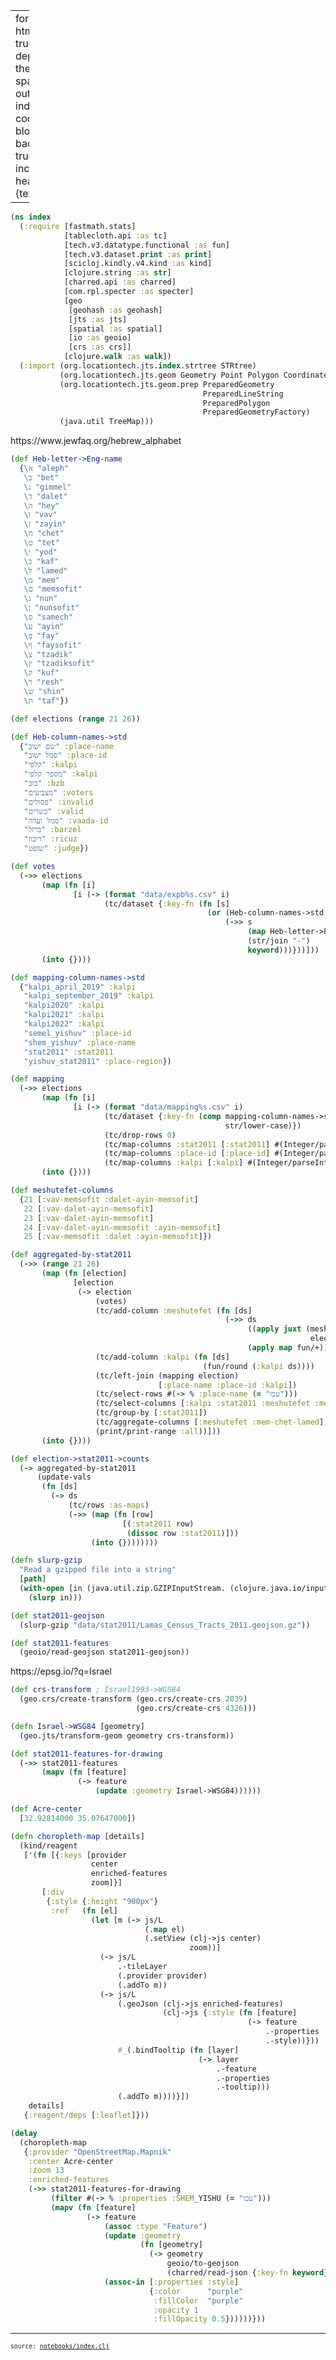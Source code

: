 
---
format:
  html: {toc: true, toc-depth: 4, theme: spacelab, output-file: index.html}
code-block-background: true
include-in-header: {text: '<link rel = "icon" href = "data:," />'}

---
<style></style><style>.printedClojure .sourceCode {
  background-color: transparent;
  border-style: none;
}
</style>
<script src="index_files/md-default0.js" type="text/javascript"></script><script src="index_files/md-default1.js" type="text/javascript"></script><script src="index_files/reagent2.js" type="text/javascript"></script><script src="index_files/reagent3.js" type="text/javascript"></script><script src="index_files/reagent4.js" type="text/javascript"></script><script src="index_files/reagent5.js" type="text/javascript"></script><script src="index_files/reagent6.js" type="text/javascript"></script><script src="index_files/reagent7.js" type="text/javascript"></script><script src="https://unpkg.com/leaflet@1.9.4/dist/leaflet.js" type="text/javascript"></script><script src="https://cdn.jsdelivr.net/npm/leaflet-providers@2.0.0/leaflet-providers.min.js" type="text/javascript"></script><link href="https://unpkg.com/leaflet@1.9.4/dist/leaflet.css" rel="stylesheet" type="text/css" />

::: {.sourceClojure}
```clojure
(ns index
  (:require [fastmath.stats]
            [tablecloth.api :as tc]
            [tech.v3.datatype.functional :as fun]
            [tech.v3.dataset.print :as print]
            [scicloj.kindly.v4.kind :as kind]
            [clojure.string :as str]
            [charred.api :as charred]
            [com.rpl.specter :as specter]
            [geo
             [geohash :as geohash]
             [jts :as jts]
             [spatial :as spatial]
             [io :as geoio]
             [crs :as crs]]
            [clojure.walk :as walk])
  (:import (org.locationtech.jts.index.strtree STRtree)
           (org.locationtech.jts.geom Geometry Point Polygon Coordinate)
           (org.locationtech.jts.geom.prep PreparedGeometry
                                           PreparedLineString
                                           PreparedPolygon
                                           PreparedGeometryFactory)
           (java.util TreeMap)))
```
:::


https://www.jewfaq.org/hebrew_alphabet


::: {.sourceClojure}
```clojure
(def Heb-letter->Eng-name
  {\א "aleph"
   \ב "bet"
   \ג "gimmel"
   \ד "dalet"
   \ה "hey"
   \ו "vav"
   \ז "zayin"
   \ח "chet"
   \ט "tet"
   \י "yod"
   \כ "kaf"
   \ל "lamed"
   \מ "mem"
   \ם "memsofit"
   \נ "nun"
   \ן "nunsofit"
   \ס "samech"
   \ע "ayin"
   \פ "fay"
   \ף "faysofit"
   \צ "tzadik"
   \ץ "tzadiksofit"
   \ק "kuf"
   \ר "resh"
   \ש "shin"
   \ת "taf"})
```
:::



::: {.sourceClojure}
```clojure
(def elections (range 21 26))
```
:::



::: {.sourceClojure}
```clojure
(def Heb-column-names->std
  {"שם ישוב" :place-name
   "סמל ישוב" :place-id
   "קלפי" :kalpi
   "מספר קלפי" :kalpi
   "בזב" :bzb
   "מצביעים" :voters
   "פסולים" :invalid
   "כשרים" :valid
   "סמל ועדה" :vaada-id
   "ברזל" :barzel
   "ריכוז" :ricuz
   "שופט" :judge})
```
:::



::: {.sourceClojure}
```clojure
(def votes
  (->> elections
       (map (fn [i]
              [i (-> (format "data/expb%s.csv" i)
                     (tc/dataset {:key-fn (fn [s]
                                            (or (Heb-column-names->std s)
                                                (->> s
                                                     (map Heb-letter->Eng-name)
                                                     (str/join "-")
                                                     keyword)))}))]))
       (into {})))
```
:::



::: {.sourceClojure}
```clojure
(def mapping-column-names->std
  {"kalpi_april_2019" :kalpi
   "kalpi_september_2019" :kalpi
   "kalpi2020" :kalpi
   "kalpi2021" :kalpi
   "kalpi2022" :kalpi
   "semel_yishuv" :place-id
   "shem_yishuv" :place-name
   "stat2011" :stat2011
   "yishuv_stat2011" :place-region})
```
:::



::: {.sourceClojure}
```clojure
(def mapping
  (->> elections
       (map (fn [i]
              [i (-> (format "data/mapping%s.csv" i)
                     (tc/dataset {:key-fn (comp mapping-column-names->std
                                                str/lower-case)})
                     (tc/drop-rows 0)
                     (tc/map-columns :stat2011 [:stat2011] #(Integer/parseInt %))
                     (tc/map-columns :place-id [:place-id] #(Integer/parseInt %))
                     (tc/map-columns :kalpi [:kalpi] #(Integer/parseInt %)))]))
       (into {})))
```
:::



::: {.sourceClojure}
```clojure
(def meshutefet-columns
  {21 [:vav-memsofit :dalet-ayin-memsofit]
   22 [:vav-dalet-ayin-memsofit]
   23 [:vav-dalet-ayin-memsofit]
   24 [:vav-dalet-ayin-memsofit :ayin-memsofit]
   25 [:vav-memsofit :dalet :ayin-memsofit]})
```
:::



::: {.sourceClojure}
```clojure
(def aggregated-by-stat2011
  (->> (range 21 26)
       (map (fn [election]
              [election
               (-> election
                   (votes)
                   (tc/add-column :meshutefet (fn [ds]
                                                (->> ds
                                                     ((apply juxt (meshutefet-columns
                                                                   election)))
                                                     (apply map fun/+))))
                   (tc/add-column :kalpi (fn [ds]
                                           (fun/round (:kalpi ds))))
                   (tc/left-join (mapping election)
                                 [:place-name :place-id :kalpi])
                   (tc/select-rows #(-> % :place-name (= "עכו")))
                   (tc/select-columns [:kalpi :stat2011 :meshutefet :mem-chet-lamed])
                   (tc/group-by [:stat2011])
                   (tc/aggregate-columns [:meshutefet :mem-chet-lamed] fun/sum)
                   (print/print-range :all))]))
       (into {})))
```
:::



::: {.sourceClojure}
```clojure
(def election->stat2011->counts
  (-> aggregated-by-stat2011
      (update-vals
       (fn [ds]
         (-> ds
             (tc/rows :as-maps)
             (->> (map (fn [row]
                         [(:stat2011 row)
                          (dissoc row :stat2011)]))
                  (into {})))))))
```
:::



::: {.sourceClojure}
```clojure
(defn slurp-gzip
  "Read a gzipped file into a string"
  [path]
  (with-open [in (java.util.zip.GZIPInputStream. (clojure.java.io/input-stream path))]
    (slurp in)))
```
:::



::: {.sourceClojure}
```clojure
(def stat2011-geojson
  (slurp-gzip "data/stat2011/Lamas_Census_Tracts_2011.geojson.gz"))
```
:::



::: {.sourceClojure}
```clojure
(def stat2011-features
  (geoio/read-geojson stat2011-geojson))
```
:::


https://epsg.io/?q=Israel


::: {.sourceClojure}
```clojure
(def crs-transform ; Israel1993->WGS84
  (geo.crs/create-transform (geo.crs/create-crs 2039)
                            (geo.crs/create-crs 4326)))
```
:::



::: {.sourceClojure}
```clojure
(defn Israel->WSG84 [geometry]
  (geo.jts/transform-geom geometry crs-transform))
```
:::



::: {.sourceClojure}
```clojure
(def stat2011-features-for-drawing
  (->> stat2011-features
       (mapv (fn [feature]
               (-> feature
                   (update :geometry Israel->WSG84))))))
```
:::



::: {.sourceClojure}
```clojure
(def Acre-center
  [32.92814000 35.07647000])
```
:::



::: {.sourceClojure}
```clojure
(defn choropleth-map [details]
  (kind/reagent
   ['(fn [{:keys [provider
                  center
                  enriched-features
                  zoom]}]
       [:div
        {:style {:height "900px"}
         :ref   (fn [el]
                  (let [m (-> js/L
                              (.map el)
                              (.setView (clj->js center)
                                        zoom))]
                    (-> js/L
                        .-tileLayer
                        (.provider provider)
                        (.addTo m))
                    (-> js/L
                        (.geoJson (clj->js enriched-features)
                                  (clj->js {:style (fn [feature]
                                                     (-> feature
                                                         .-properties
                                                         .-style))}))
                        #_(.bindTooltip (fn [layer]
                                          (-> layer
                                              .-feature
                                              .-properties
                                              .-tooltip)))
                        (.addTo m))))}])
    details]
   {:reagent/deps [:leaflet]}))
```
:::



::: {.sourceClojure}
```clojure
(delay
  (choropleth-map
   {:provider "OpenStreetMap.Mapnik"
    :center Acre-center
    :zoom 13
    :enriched-features
    (->> stat2011-features-for-drawing
         (filter #(-> % :properties :SHEM_YISHU (= "עכו")))
         (mapv (fn [feature]
                 (-> feature
                     (assoc :type "Feature")
                     (update :geometry
                             (fn [geometry]
                               (-> geometry
                                   geoio/to-geojson
                                   (charred/read-json {:key-fn keyword}))))
                     (assoc-in [:properties :style]
                               {:color      "purple"
                                :fillColor  "purple"
                                :opacity 1
                                :fillOpacity 0.5})))))}))
```
:::



```{=html}
<div id="id21"><script type="application/x-scittle">(reagent.dom/render [(fn [{:keys [provider center enriched-features zoom]}] [:div {:style {:height "900px"}, :ref (fn [el] (let [m (-> js/L (.map el) (.setView (clj->js center) zoom))] (-> js/L .-tileLayer (.provider provider) (.addTo m)) (-> js/L (.geoJson (clj->js enriched-features) (clj->js {:style (fn [feature] (-> feature .-properties .-style))})) (.addTo m))))}]) {:provider "OpenStreetMap.Mapnik", :center [32.92814 35.07647], :zoom 13, :enriched-features [{:properties {:Shape_Length 5726.301226596812, :STAT11 11, :SEMEL_YISH 7600, :OBJECTID 2537, :style {:color "purple", :fillColor "purple", :opacity 1, :fillOpacity 0.5}, :YISHUV_STA 76000011, :SHEM_YIS_1 "AKKO", :Shape_Area 1390999.906825817, :SHEM_YISHU "עכו"}, :geometry {:type "MultiPolygon", :coordinates [[[[35.09345725842689 32.94814365243243] [35.09372667756034 32.947635416518125] [35.09427516986716 32.94651019310646] [35.09495254142883 32.94524945197927] [35.09533974987505 32.94440889947109] [35.095520629492825 32.94391245793064] [35.09574687529727 32.94311245066027] [35.0959090039065 32.94210894751757] [35.09613565519199 32.94096987171961] [35.09641417271746 32.937679608827374] [35.096495638455885 32.93713718936578] [35.09661295165482 32.93646105330014] [35.09671833847439 32.93523495621599] [35.09682428838059 32.933541738416025] [35.09686261570188 32.93294031961368] [35.095902394810885 32.932926567755985] [35.095868363811825 32.93292608733698] [35.0954595899373 32.93292022746094] [35.09543082802167 32.932919834474895] [35.09503011224505 32.932898116124505] [35.09497890452569 32.932896358066536] [35.094519584325944 32.93287287171078] [35.09433394324911 32.932894175303566] [35.09432067781339 32.93289632041862] [35.093845088879995 32.93297371668253] [35.093727818815296 32.932987981901306] [35.0937162351039 32.93298939267465] [35.09340738326934 32.93302797352922] [35.09304249621731 32.93307894859419] [35.09303486704744 32.933027088157566] [35.09298640979486 32.93287503122285] [35.09290328514796 32.9327356335101] [35.09279959449621 32.93263591458379] [35.09270428608204 32.932589488567885] [35.09267574254259 32.932575395064546] [35.09261362229209 32.93265532360797] [35.09246721883731 32.9327656424399] [35.09232125689027 32.93285964835667] [35.09214587573455 32.93296886238431] [35.09204445392573 32.93301160079948] [35.0920109432867 32.93302575401322] [35.09194325441801 32.933054341135566] [35.09173745506766 32.93311781216799] [35.09159936593593 32.933152672537716] [35.09157499240242 32.93315878191555] [35.09164199137775 32.93343277185187] [35.09165266856527 32.9334683273961] [35.09169373539542 32.93360521917016] [35.09173795406828 32.933819955522765] [35.09186548563332 32.93434754418376] [35.0919608097323 32.93488926720358] [35.0919774095343 32.93495799531634] [35.0920164472851 32.93512086242653] [35.09205257091185 32.93538806890164] [35.09210747466071 32.93576402721413] [35.092127626195705 32.93598883687547] [35.09212802663379 32.936086490592096] [35.092128096701025 32.936117326184004] [35.092117531571326 32.93618214180331] [35.09210492128426 32.9362610271426] [35.09196681997062 32.93648073874663] [35.09194905475324 32.936496130590534] [35.09186362828927 32.9365701804216] [35.09185881109249 32.93657278913697] [35.091640417501566 32.93669061788638] [35.09149340807858 32.93676171563767] [35.09130317712657 32.93685370197215] [35.09097943870397 32.936988113285274] [35.0906627515995 32.93712641279784] [35.09028777556549 32.93728224092238] [35.09026781345907 32.937249491828204] [35.09023495327496 32.93719707439498] [35.09021928340563 32.93715594362915] [35.09019913850351 32.93710407882053] [35.09007397157142 32.93698844691022] [35.089871394017806 32.93678602787203] [35.08966314981142 32.9365806097269] [35.08962013294662 32.9365192634103] [35.089607580535755 32.93646894915188] [35.089607412596095 32.93643178731045] [35.089614612285246 32.9364092646463] [35.089622210910264 32.936399070066926] [35.089493132148995 32.936405719308944] [35.08947923876888 32.93640841154935] [35.088148849233306 32.9355923348867] [35.08814886943549 32.93557690722226] [35.08812309051999 32.935576077116394] [35.08808729561561 32.93556477101444] [35.088043805694326 32.93553596701163] [35.08796401504317 32.93547394745106] [35.08787423506872 32.93536170235206] [35.08783165561029 32.935304128432655] [35.08779139144085 32.93526017918862] [35.087676029108444 32.935170444744955] [35.087490588820806 32.93503277097992] [35.08738109385812 32.934953771705906] [35.08733334122959 32.93491936945725] [35.087162698426944 32.934755738989104] [35.08691302204158 32.93451718576616] [35.08660557194647 32.934221598794764] [35.085569574598395 32.93462366104352] [35.08573345658107 32.934889634754406] [35.08577400256293 32.934952255043186] [35.08587323739679 32.93510670548188] [35.08596799152365 32.935253772268176] [35.085174663383576 32.93552596905948] [35.08470193635809 32.93568816471504] [35.0846821423868 32.93569428254517] [35.08371230216138 32.9360229114829] [35.083441255064784 32.93617962199589] [35.083408062204505 32.93619880635705] [35.08341893572297 32.9362230737887] [35.08351786461698 32.93644632185876] [35.08354003941673 32.936496481934846] [35.08387977631886 32.93726378151105] [35.084078914399164 32.93770353526802] [35.08413628158328 32.937828469067675] [35.0841659225732 32.93789306844092] [35.084199325513964 32.937965469122744] [35.08421293828478 32.93799500129758] [35.08439052738983 32.93839478951922] [35.08471102265682 32.939103455586626] [35.08504673065517 32.939858387662646] [35.085049821167814 32.93986461217997] [35.08543479678116 32.940731136513655] [35.08584876325364 32.94166809351551] [35.08638563360789 32.942903361928074] [35.08646465202286 32.94308395560992] [35.086854838359145 32.9439756259982] [35.087046592858606 32.94444638526288] [35.08705113765948 32.94445773260831] [35.087066078740335 32.94449508772438] [35.08722213793497 32.944470636619656] [35.08725148136618 32.94454691161133] [35.087415850474954 32.944960707395] [35.08883144127436 32.948361478023884] [35.08884436435139 32.948392523823685] [35.08890132536469 32.94852935786911] [35.08893806560165 32.94852916734367] [35.08894775997684 32.94852911680046] [35.08908797068886 32.94852838801693] [35.09087612241185 32.94849058072489] [35.09240076622924 32.94845363605383] [35.092764072673795 32.94843786573548] [35.093210992625295 32.94860820778825] [35.09345725842689 32.94814365243243]]]]}, :type "Feature"} {:properties {:Shape_Length 2595.1316257867584, :STAT11 12, :SEMEL_YISH 7600, :OBJECTID 2538, :style {:color "purple", :fillColor "purple", :opacity 1, :fillOpacity 0.5}, :YISHUV_STA 76000012, :SHEM_YIS_1 "AKKO", :Shape_Area 390906.4306567846, :SHEM_YISHU "עכו"}, :geometry {:type "MultiPolygon", :coordinates [[[[35.09686261570188 32.93294031961368] [35.09696570791038 32.93132261496472] [35.097010677073314 32.93088317800822] [35.097090174028324 32.93010633599653] [35.09721769111771 32.928370323340076] [35.09721254013306 32.92836917108229] [35.0970724503938 32.92829971172573] [35.0969352554778 32.92822908793262] [35.096840359675156 32.928190140303535] [35.096708263590806 32.92814719494172] [35.09644510553488 32.928062318178576] [35.09642793060938 32.92805678505966] [35.09614175860576 32.92801704376671] [35.09595776471087 32.9279869033087] [35.09594806281802 32.92798531694567] [35.09592333432498 32.92792280920454] [35.09591441680932 32.927874296610554] [35.09590995938701 32.92784895018612] [35.09590274376867 32.92780413414455] [35.0958478872113 32.92780543356766] [35.095452174314815 32.92781356645969] [35.09478823217087 32.92780387838225] [35.0947777587948 32.92780368524465] [35.09478347881527 32.92793191242903] [35.094783160301574 32.92801324527135] [35.09478306602518 32.928089615476175] [35.09463800229093 32.928070644771225] [35.09451143671583 32.9280540309355] [35.09435396470957 32.92803641411894] [35.09434380688487 32.92803522036098] [35.0942976319094 32.92802958744527] [35.0940957934094 32.928006879972735] [35.093557625013595 32.92796509389877] [35.09348097080492 32.92796232079034] [35.093146131238065 32.92794849770846] [35.09310649073229 32.9279466319741] [35.09271880330913 32.92792837486857] [35.09271015079195 32.92792727970549] [35.09246330560341 32.92789730508706] [35.09242525100124 32.92789267240834] [35.0921717822969 32.927863686725786] [35.0921099863028 32.92785854930925] [35.09192493190434 32.92784316963724] [35.0917998488462 32.92784188471362] [35.09178472228647 32.92784180615012] [35.09165229740885 32.92784121596172] [35.09154591577618 32.927843732912834] [35.09153896390442 32.9278438186001] [35.091412264149184 32.92784766417593] [35.09103536948807 32.927851383694495] [35.09097221420836 32.927847429285606] [35.0905963016992 32.92782393213698] [35.09025235577331 32.927820191791604] [35.08991039125007 32.92784864220506] [35.089754144045884 32.927883730983055] [35.08956045408114 32.92792721762075] [35.089328744098346 32.92802844841893] [35.089260052744656 32.92806724739351] [35.089195646548696 32.9281044290678] [35.08903083249846 32.92823159194599] [35.088967861468674 32.928299610393886] [35.08893339612172 32.92833690436598] [35.08891756411497 32.92834482268207] [35.08916623624304 32.928520879537786] [35.089351902727074 32.92864385922249] [35.089489607332574 32.92872459599464] [35.08953027761691 32.92877035567678] [35.089574279616485 32.928819350021236] [35.08962302425046 32.92890333379258] [35.08963511560568 32.9289869394176] [35.0896369152201 32.92899921470423] [35.089626330208105 32.92907205689927] [35.0896213720642 32.929106218700035] [35.089610009100085 32.92929781829656] [35.089589621281256 32.929518165880154] [35.089585608997616 32.92956829905507] [35.08958541387077 32.92957036551994] [35.089576595681734 32.92966918304444] [35.08956422748993 32.929811185839114] [35.08955050800346 32.92999600984152] [35.08954921169446 32.93001288263672] [35.08952463594953 32.930246926414895] [35.089518471621666 32.93030589403802] [35.089500291025416 32.93055202615825] [35.089499860825136 32.93055727713004] [35.08949735080053 32.9305916160959] [35.08948957652058 32.930653644328196] [35.08947769439679 32.93074866835769] [35.08946817890781 32.93082430670194] [35.08945478465947 32.93093106015365] [35.08945121794791 32.93095900705643] [35.089428518143535 32.93123516443175] [35.08942677903179 32.93125707358256] [35.08942189985236 32.9313044125442] [35.08941594576419 32.93136274917175] [35.08940837238771 32.93143632264878] [35.08941639729862 32.93159863190144] [35.08944639746366 32.93178854548653] [35.089461660158385 32.93191029133841] [35.089509873331956 32.93198975542022] [35.08962575400849 32.93217138219247] [35.08976824954404 32.93235861106548] [35.089899705388966 32.932493990440335] [35.08991336839283 32.93250860833212] [35.0900120725391 32.93259211834235] [35.090092816248536 32.932660429396165] [35.090305094993134 32.93278685833053] [35.09047444514353 32.93288619743198] [35.090668060154435 32.93298277042515] [35.09068943120783 32.93299342246471] [35.09072021203286 32.93300869604766] [35.09075619906132 32.933019725661076] [35.09088779602063 32.933060054755764] [35.09116123850989 32.93312008605009] [35.091366053053385 32.933158592918744] [35.091530747428806 32.93315874192277] [35.09157499240242 32.93315878191555] [35.09159936593593 32.933152672537716] [35.09173745506766 32.93311781216799] [35.09194325441801 32.933054341135566] [35.0920109432867 32.93302575401322] [35.09204445392573 32.93301160079948] [35.09214587573455 32.93296886238431] [35.09232125689027 32.93285964835667] [35.09246721883731 32.9327656424399] [35.09261362229209 32.93265532360797] [35.09267574254259 32.932575395064546] [35.09270428608204 32.932589488567885] [35.09279959449621 32.93263591458379] [35.09290328514796 32.9327356335101] [35.09298640979486 32.93287503122285] [35.09303486704744 32.933027088157566] [35.09304249621731 32.93307894859419] [35.09340738326934 32.93302797352922] [35.0937162351039 32.93298939267465] [35.093727818815296 32.932987981901306] [35.093845088879995 32.93297371668253] [35.09432067781339 32.93289632041862] [35.09433394324911 32.932894175303566] [35.094519584325944 32.93287287171078] [35.09497890452569 32.932896358066536] [35.09503011224505 32.932898116124505] [35.09543082802167 32.932919834474895] [35.0954595899373 32.93292022746094] [35.095868363811825 32.93292608733698] [35.095902394810885 32.932926567755985] [35.09686261570188 32.93294031961368]]]]}, :type "Feature"} {:properties {:Shape_Length 2826.603429451698, :STAT11 13, :SEMEL_YISH 7600, :OBJECTID 2539, :style {:color "purple", :fillColor "purple", :opacity 1, :fillOpacity 0.5}, :YISHUV_STA 76000013, :SHEM_YIS_1 "AKKO", :Shape_Area 402022.14149183355, :SHEM_YISHU "עכו"}, :geometry {:type "MultiPolygon", :coordinates [[[[35.09714517896688 32.91897979254082] [35.09703154029076 32.9189869633121] [35.09701924889493 32.91898812672847] [35.09682240519878 32.91900815850915] [35.09667311490038 32.91904644312516] [35.09652593437743 32.91911501677929] [35.09638596780559 32.91921515706369] [35.09618485682042 32.91941507088291] [35.096057233644245 32.919565443197314] [35.09595169320717 32.91966824395124] [35.095841240083644 32.91977544955238] [35.09568948645707 32.91989983215145] [35.095515611549956 32.9200220402631] [35.095074308724925 32.92028422891908] [35.09474114687967 32.92047779769563] [35.094347764359696 32.920709092849776] [35.09400428936493 32.92085251181463] [35.09388887556123 32.92090173514925] [35.09358817317826 32.921029927197445] [35.09344904025806 32.921089251316054] [35.09288019848864 32.92132038579244] [35.09271838173426 32.92138219189214] [35.092388603731116 32.92150812608255] [35.09192823427617 32.9216932849064] [35.09186416394959 32.92172135954782] [35.091841907612256 32.92173134631499] [35.091846481882826 32.9217493840073] [35.09186754646788 32.92183452143825] [35.0918985087369 32.921955188502366] [35.091924306683126 32.9220983081072] [35.09192743865929 32.922156112120476] [35.0919288965673 32.922181717493324] [35.091917162532425 32.92224888917675] [35.09190876086264 32.922296663348654] [35.09191363214518 32.92241956830167] [35.09193222014621 32.92260154734197] [35.091954216381396 32.92278703877551] [35.09196640261927 32.92296062282028] [35.091975697278066 32.92313140905305] [35.09198239991697 32.92324178411186] [35.091988575130344 32.923344846083204] [35.092034030928325 32.92358562786539] [35.09208069947825 32.923797571438755] [35.09210785099193 32.92388379629123] [35.09213000896416 32.92395540946098] [35.09216810776447 32.92409123643778] [35.0922208779826 32.92429083243685] [35.09222211241964 32.92429877372315] [35.092262035740816 32.92455460302988] [35.092276604117885 32.924677953045794] [35.09228701311721 32.92476611043662] [35.09229524508112 32.92483586622923] [35.09230811272021 32.924941292957215] [35.092335462676694 32.925165555804504] [35.09234650975006 32.92538530463532] [35.09234704152078 32.92539260870382] [35.09236684396957 32.92579450431534] [35.09236855698359 32.92586889607997] [35.092369681253814 32.92592181836571] [35.09238355901056 32.92619459918267] [35.092407496460915 32.9265395070015] [35.09240823369749 32.926550062702724] [35.09241295234338 32.92662346350479] [35.09242510435247 32.92682021507673] [35.09243878104392 32.927166213699536] [35.09246227706973 32.92752409980666] [35.092458930999015 32.92780704143604] [35.092459559949305 32.92782039223819] [35.09246330560341 32.92789730508706] [35.09271015079195 32.92792727970549] [35.09271880330913 32.92792837486857] [35.09310649073229 32.9279466319741] [35.093146131238065 32.92794849770846] [35.09348097080492 32.92796232079034] [35.093557625013595 32.92796509389877] [35.0940957934094 32.928006879972735] [35.0942976319094 32.92802958744527] [35.09434380688487 32.92803522036098] [35.09435396470957 32.92803641411894] [35.09451143671583 32.9280540309355] [35.09463800229093 32.928070644771225] [35.09478306602518 32.928089615476175] [35.094783160301574 32.92801324527135] [35.09478347881527 32.92793191242903] [35.0947777587948 32.92780368524465] [35.09478823217087 32.92780387838225] [35.095452174314815 32.92781356645969] [35.0958478872113 32.92780543356766] [35.09590274376867 32.92780413414455] [35.09590995938701 32.92784895018612] [35.09591441680932 32.927874296610554] [35.09592333432498 32.92792280920454] [35.09594806281802 32.92798531694567] [35.09595776471087 32.9279869033087] [35.09614175860576 32.92801704376671] [35.09642793060938 32.92805678505966] [35.09644510553488 32.928062318178576] [35.096708263590806 32.92814719494172] [35.096840359675156 32.928190140303535] [35.0969352554778 32.92822908793262] [35.0970724503938 32.92829971172573] [35.09721254013306 32.92836917108229] [35.09721769111771 32.928370323340076] [35.0972300594755 32.928201936653785] [35.09724045822109 32.927945960209] [35.09725826828599 32.927507541045756] [35.09730360544683 32.92534614634232] [35.09731540472782 32.92441854072338] [35.09736182305648 32.92296303019555] [35.09724774612816 32.920763835858516] [35.097226818025185 32.919553231220895] [35.09714517896688 32.91897979254082]]]]}, :type "Feature"} {:properties {:Shape_Length 3259.291049229048, :STAT11 14, :SEMEL_YISH 7600, :OBJECTID 2540, :style {:color "purple", :fillColor "purple", :opacity 1, :fillOpacity 0.5}, :YISHUV_STA 76000014, :SHEM_YIS_1 "AKKO", :Shape_Area 486818.54931481666, :SHEM_YISHU "עכו"}, :geometry {:type "MultiPolygon", :coordinates [[[[35.08891756411497 32.92834482268207] [35.08893339612172 32.92833690436598] [35.088967861468674 32.928299610393886] [35.08903083249846 32.92823159194599] [35.089195646548696 32.9281044290678] [35.089260052744656 32.92806724739351] [35.089328744098346 32.92802844841893] [35.08956045408114 32.92792721762075] [35.089754144045884 32.927883730983055] [35.08991039125007 32.92784864220506] [35.09025235577331 32.927820191791604] [35.0905963016992 32.92782393213698] [35.09097221420836 32.927847429285606] [35.09103536948807 32.927851383694495] [35.091412264149184 32.92784766417593] [35.09153896390442 32.9278438186001] [35.09154591577618 32.927843732912834] [35.09165229740885 32.92784121596172] [35.09178472228647 32.92784180615012] [35.0917998488462 32.92784188471362] [35.09192493190434 32.92784316963724] [35.0921099863028 32.92785854930925] [35.0921717822969 32.927863686725786] [35.09242525100124 32.92789267240834] [35.09246330560341 32.92789730508706] [35.092459559949305 32.92782039223819] [35.092458930999015 32.92780704143604] [35.09246227706973 32.92752409980666] [35.09243878104392 32.927166213699536] [35.09242510435247 32.92682021507673] [35.09241295234338 32.92662346350479] [35.09240823369749 32.926550062702724] [35.092407496460915 32.9265395070015] [35.09238355901056 32.92619459918267] [35.092369681253814 32.92592181836571] [35.09236855698359 32.92586889607997] [35.09236684396957 32.92579450431534] [35.09234704152078 32.92539260870382] [35.09234650975006 32.92538530463532] [35.092335462676694 32.925165555804504] [35.09230811272021 32.924941292957215] [35.09229524508112 32.92483586622923] [35.09228701311721 32.92476611043662] [35.092276604117885 32.924677953045794] [35.092262035740816 32.92455460302988] [35.09222211241964 32.92429877372315] [35.0922208779826 32.92429083243685] [35.09216810776447 32.92409123643778] [35.09213000896416 32.92395540946098] [35.09210785099193 32.92388379629123] [35.09208069947825 32.923797571438755] [35.092034030928325 32.92358562786539] [35.091988575130344 32.923344846083204] [35.09198239991697 32.92324178411186] [35.091975697278066 32.92313140905305] [35.09196640261927 32.92296062282028] [35.091954216381396 32.92278703877551] [35.09193222014621 32.92260154734197] [35.09191363214518 32.92241956830167] [35.09190876086264 32.922296663348654] [35.091917162532425 32.92224888917675] [35.0919288965673 32.922181717493324] [35.09192743865929 32.922156112120476] [35.091924306683126 32.9220983081072] [35.0918985087369 32.921955188502366] [35.09186754646788 32.92183452143825] [35.091846481882826 32.9217493840073] [35.091841907612256 32.92173134631499] [35.091820512739204 32.921741510583765] [35.091506858950616 32.92189397172973] [35.09137664672472 32.92194601963993] [35.09105108446859 32.922076155922284] [35.09068398101264 32.92222061726489] [35.08966706744036 32.92262435665973] [35.089213636137806 32.9228042928988] [35.088818177445376 32.922967306165674] [35.08835714690809 32.92314946660767] [35.08825179405125 32.92318542316126] [35.08821734877701 32.92319722113468] [35.08789005375095 32.92330628433142] [35.08768056703107 32.923343243242876] [35.08751479461483 32.92335882967683] [35.08748403867293 32.923361718714055] [35.08740149043211 32.92336777280761] [35.08721427647832 32.92338112242596] [35.086886674161384 32.92339939453243] [35.086435804407195 32.92341601293094] [35.08602182143683 32.92343410375559] [35.08574843421653 32.923444035049336] [35.085659254573244 32.92344728468512] [35.085369283507156 32.92347125834387] [35.08510655859586 32.92350256636451] [35.08481536259809 32.92355467533421] [35.08454500778909 32.923622581193435] [35.084475262176205 32.9236434367685] [35.0843246684346 32.92368720737887] [35.08428841712006 32.92369790248382] [35.08396220548697 32.92379784947164] [35.08364249122052 32.9239041208487] [35.08337146506691 32.923987804682575] [35.082944276868076 32.92411876259436] [35.08292427582152 32.92412486913916] [35.08293373418846 32.92416176598641] [35.082935341842855 32.92416825061494] [35.082937093974415 32.92421450118626] [35.08291264647201 32.924263543112495] [35.08286084941428 32.924304066413804] [35.08284810401915 32.924309749005936] [35.08281559119996 32.92432421994163] [35.08290328237425 32.9245407025905] [35.0829347337951 32.92461287283211] [35.08313012148879 32.925036310340715] [35.08324217938533 32.92533622158991] [35.08329949311452 32.925567389831706] [35.0833522621019 32.92584019852209] [35.08337384486417 32.926005850429554] [35.083375159497436 32.92614110877117] [35.08336565157572 32.926292484027066] [35.08336259660138 32.92634063245729] [35.083325203087234 32.92655303687215] [35.083259025183686 32.92678289507168] [35.08308988323379 32.92725782477626] [35.08292032264107 32.92771076008918] [35.08285895235797 32.92787470828436] [35.082725891351764 32.9282307412758] [35.08247897715475 32.928888373233285] [35.082463610243 32.92892928535989] [35.08233020391549 32.929303989460536] [35.082301655427585 32.92938410983278] [35.08274892399409 32.92928409955535] [35.08281140096699 32.9292701068684] [35.082816958426434 32.929268684023235] [35.084061380653424 32.92895112320404] [35.0849281407797 32.928616746187686] [35.08506244624373 32.928564925383505] [35.08517466578151 32.92852164026572] [35.085501744338444 32.928345135017096] [35.08632828044213 32.927898957829925] [35.08754217893565 32.92743952113335] [35.08772797728933 32.92736918189429] [35.08803483948044 32.92769190995611] [35.08840251389035 32.92811153212144] [35.088574517403565 32.92830104406966] [35.08868358940242 32.928367688999955] [35.088785888393815 32.9283858173163] [35.088862777060854 32.9283729043336] [35.08891756411497 32.92834482268207]]]]}, :type "Feature"} {:properties {:Shape_Length 3731.445587709932, :STAT11 15, :SEMEL_YISH 7600, :OBJECTID 2541, :style {:color "purple", :fillColor "purple", :opacity 1, :fillOpacity 0.5}, :YISHUV_STA 76000015, :SHEM_YIS_1 "AKKO", :Shape_Area 640683.2372354877, :SHEM_YISHU "עכו"}, :geometry {:type "MultiPolygon", :coordinates [[[[35.09157499240242 32.93315878191555] [35.091530747428806 32.93315874192277] [35.091366053053385 32.933158592918744] [35.09116123850989 32.93312008605009] [35.09088779602063 32.933060054755764] [35.09075619906132 32.933019725661076] [35.09072021203286 32.93300869604766] [35.09068943120783 32.93299342246471] [35.090668060154435 32.93298277042515] [35.09047444514353 32.93288619743198] [35.090305094993134 32.93278685833053] [35.090092816248536 32.932660429396165] [35.0900120725391 32.93259211834235] [35.08991336839283 32.93250860833212] [35.089899705388966 32.932493990440335] [35.08976824954404 32.93235861106548] [35.08962575400849 32.93217138219247] [35.089509873331956 32.93198975542022] [35.089461660158385 32.93191029133841] [35.08944639746366 32.93178854548653] [35.08941639729862 32.93159863190144] [35.08940837238771 32.93143632264878] [35.08941594576419 32.93136274917175] [35.08942189985236 32.9313044125442] [35.08942677903179 32.93125707358256] [35.089428518143535 32.93123516443175] [35.08945121794791 32.93095900705643] [35.08945478465947 32.93093106015365] [35.08946817890781 32.93082430670194] [35.08947769439679 32.93074866835769] [35.08948957652058 32.930653644328196] [35.08949735080053 32.9305916160959] [35.089499860825136 32.93055727713004] [35.089500291025416 32.93055202615825] [35.089518471621666 32.93030589403802] [35.08952463594953 32.930246926414895] [35.08954921169446 32.93001288263672] [35.08955050800346 32.92999600984152] [35.08956422748993 32.929811185839114] [35.089576595681734 32.92966918304444] [35.08958541387077 32.92957036551994] [35.089585608997616 32.92956829905507] [35.089589621281256 32.929518165880154] [35.089610009100085 32.92929781829656] [35.0896213720642 32.929106218700035] [35.089626330208105 32.92907205689927] [35.0896369152201 32.92899921470423] [35.08963511560568 32.9289869394176] [35.08962302425046 32.92890333379258] [35.089574279616485 32.928819350021236] [35.08953027761691 32.92877035567678] [35.089489607332574 32.92872459599464] [35.089351902727074 32.92864385922249] [35.08916623624304 32.928520879537786] [35.08891756411497 32.92834482268207] [35.088862777060854 32.9283729043336] [35.088785888393815 32.9283858173163] [35.08868358940242 32.928367688999955] [35.088574517403565 32.92830104406966] [35.08840251389035 32.92811153212144] [35.08803483948044 32.92769190995611] [35.08772797728933 32.92736918189429] [35.08754217893565 32.92743952113335] [35.08632828044213 32.927898957829925] [35.085501744338444 32.928345135017096] [35.08517466578151 32.92852164026572] [35.08506244624373 32.928564925383505] [35.0849281407797 32.928616746187686] [35.084061380653424 32.92895112320404] [35.082816958426434 32.929268684023235] [35.08281140096699 32.9292701068684] [35.08274892399409 32.92928409955535] [35.082301655427585 32.92938410983278] [35.08225367482883 32.9295190475905] [35.082199808650046 32.92966218122237] [35.08205128739302 32.93005597852616] [35.08191908593224 32.930405797009136] [35.081814705373894 32.930646344966014] [35.08177384646721 32.93074098273604] [35.081772879239026 32.93074301236279] [35.081661677459415 32.93097809652922] [35.08156415384911 32.93107150993717] [35.081480409221875 32.93115934102578] [35.08138825234172 32.93123138442287] [35.081323603539225 32.931277576741145] [35.08128400190439 32.93130693958029] [35.08125733161572 32.93134072075438] [35.0812533836198 32.931345674280344] [35.0812203744346 32.931389111564044] [35.08121576832092 32.931395229406085] [35.08119818482914 32.93143470550615] [35.08125828527179 32.93156128629372] [35.081281023143674 32.93160917513612] [35.08129797675024 32.93163533687523] [35.08136530216438 32.93173801406361] [35.081475164415124 32.93193424239885] [35.081551995954165 32.93204133984388] [35.081630564723085 32.93222067768752] [35.08163940407805 32.932241509702784] [35.081662089551195 32.932295091606896] [35.08168906516682 32.93235923275139] [35.08172264358867 32.932439419403586] [35.08174576302686 32.93249317664265] [35.08182612838372 32.932680627600256] [35.08184221313266 32.932713715089264] [35.08198350264111 32.933004395575615] [35.082121970375994 32.93330587701614] [35.08222398456426 32.933538789790894] [35.08222546400662 32.93354217973934] [35.08224923999934 32.933596336060084] [35.082449715667835 32.93406711704165] [35.08250451988333 32.93418321633025] [35.0825674235241 32.93431744899787] [35.082778463124015 32.93480960763863] [35.08284370590985 32.93494943643405] [35.083021535015256 32.93533055690258] [35.08304584831875 32.93538189133289] [35.083148289034014 32.93561291017643] [35.08334133526444 32.93604825190509] [35.083392084386745 32.93616325941722] [35.083408062204505 32.93619880635705] [35.083441255064784 32.93617962199589] [35.08371230216138 32.9360229114829] [35.0846821423868 32.93569428254517] [35.08470193635809 32.93568816471504] [35.085174663383576 32.93552596905948] [35.08596799152365 32.935253772268176] [35.08587323739679 32.93510670548188] [35.08577400256293 32.934952255043186] [35.08573345658107 32.934889634754406] [35.085569574598395 32.93462366104352] [35.08660557194647 32.934221598794764] [35.08691302204158 32.93451718576616] [35.087162698426944 32.934755738989104] [35.08733334122959 32.93491936945725] [35.08738109385812 32.934953771705906] [35.087490588820806 32.93503277097992] [35.087676029108444 32.935170444744955] [35.08779139144085 32.93526017918862] [35.08783165561029 32.935304128432655] [35.08787423506872 32.93536170235206] [35.08796401504317 32.93547394745106] [35.088043805694326 32.93553596701163] [35.08808729561561 32.93556477101444] [35.08812309051999 32.935576077116394] [35.08814886943549 32.93557690722226] [35.088148849233306 32.9355923348867] [35.08947923876888 32.93640841154935] [35.089493132148995 32.936405719308944] [35.089622210910264 32.936399070066926] [35.089614612285246 32.9364092646463] [35.089607412596095 32.93643178731045] [35.089607580535755 32.93646894915188] [35.08962013294662 32.9365192634103] [35.08966314981142 32.9365806097269] [35.089871394017806 32.93678602787203] [35.09007397157142 32.93698844691022] [35.09019913850351 32.93710407882053] [35.09021928340563 32.93715594362915] [35.09023495327496 32.93719707439498] [35.09026781345907 32.937249491828204] [35.09028777556549 32.93728224092238] [35.0906627515995 32.93712641279784] [35.09097943870397 32.936988113285274] [35.09130317712657 32.93685370197215] [35.09149340807858 32.93676171563767] [35.091640417501566 32.93669061788638] [35.09185881109249 32.93657278913697] [35.09186362828927 32.9365701804216] [35.09194905475324 32.936496130590534] [35.09196681997062 32.93648073874663] [35.09210492128426 32.9362610271426] [35.092117531571326 32.93618214180331] [35.092128096701025 32.936117326184004] [35.09212802663379 32.936086490592096] [35.092127626195705 32.93598883687547] [35.09210747466071 32.93576402721413] [35.09205257091185 32.93538806890164] [35.0920164472851 32.93512086242653] [35.0919774095343 32.93495799531634] [35.0919608097323 32.93488926720358] [35.09186548563332 32.93434754418376] [35.09173795406828 32.933819955522765] [35.09169373539542 32.93360521917016] [35.09165266856527 32.9334683273961] [35.09164199137775 32.93343277185187] [35.09157499240242 32.93315878191555]]]]}, :type "Feature"} {:properties {:Shape_Length 2642.4097662261793, :STAT11 21, :SEMEL_YISH 7600, :OBJECTID 2542, :style {:color "purple", :fillColor "purple", :opacity 1, :fillOpacity 0.5}, :YISHUV_STA 76000021, :SHEM_YIS_1 "AKKO", :Shape_Area 326857.36657558783, :SHEM_YISHU "עכו"}, :geometry {:type "MultiPolygon", :coordinates [[[[35.08110632646353 32.93883557992539] [35.084008137933594 32.937941693448764] [35.0841659225732 32.93789306844092] [35.08413628158328 32.937828469067675] [35.084078914399164 32.93770353526802] [35.08387977631886 32.93726378151105] [35.08354003941673 32.936496481934846] [35.08351786461698 32.93644632185876] [35.08341893572297 32.9362230737887] [35.083408062204505 32.93619880635705] [35.083392084386745 32.93616325941722] [35.08334133526444 32.93604825190509] [35.083148289034014 32.93561291017643] [35.08304584831875 32.93538189133289] [35.083021535015256 32.93533055690258] [35.08284370590985 32.93494943643405] [35.082778463124015 32.93480960763863] [35.0825674235241 32.93431744899787] [35.08250451988333 32.93418321633025] [35.082449715667835 32.93406711704165] [35.08224923999934 32.933596336060084] [35.08222546400662 32.93354217973934] [35.08222398456426 32.933538789790894] [35.082121970375994 32.93330587701614] [35.08198350264111 32.933004395575615] [35.08184221313266 32.932713715089264] [35.08182612838372 32.932680627600256] [35.08174576302686 32.93249317664265] [35.08172264358867 32.932439419403586] [35.08168906516682 32.93235923275139] [35.081662089551195 32.932295091606896] [35.08163940407805 32.932241509702784] [35.081630564723085 32.93222067768752] [35.081551995954165 32.93204133984388] [35.081475164415124 32.93193424239885] [35.08136530216438 32.93173801406361] [35.08129797675024 32.93163533687523] [35.081265285033915 32.9316995942007] [35.08122603373711 32.93178765111852] [35.081216803272284 32.93180837877668] [35.08122073618671 32.93198079589291] [35.081216502436924 32.932025229956814] [35.08120913140375 32.93209907722943] [35.08116797018181 32.9322472668676] [35.08108597241824 32.932474320093824] [35.08099559773904 32.93271993591211] [35.0809073548964 32.93297457233336] [35.08078523674632 32.93321789156593] [35.08066931695157 32.93337558277975] [35.08050956233293 32.93353772615293] [35.0804218030831 32.93359453483465] [35.080251006673265 32.93369698313052] [35.08019649358668 32.93371904884387] [35.0800629934155 32.933773099518106] [35.080016388581306 32.93379195945235] [35.07979721810263 32.93385822874438] [35.07979235524814 32.933859700837495] [35.079368146198796 32.933987969436885] [35.07933804822275 32.933949077035045] [35.07929989606752 32.93393948104319] [35.07923111821574 32.933957445642626] [35.079196459113916 32.933980583978546] [35.07919022108909 32.93398364522653] [35.07917788676247 32.934018163460344] [35.07918895611423 32.93405874820103] [35.0791848120595 32.93406001721238] [35.07895019467768 32.934131818439134] [35.07892719391629 32.93413874003927] [35.078481118553235 32.93427283732581] [35.07829016301674 32.934330258118635] [35.078275856751844 32.93433455548475] [35.07805100394079 32.93440521794909] [35.07768716473702 32.934519553293114] [35.077612623579284 32.93454298793252] [35.07738401934337 32.93461624040811] [35.07708567357224 32.93471190737513] [35.07667509542791 32.93484354936569] [35.07663846713293 32.93480627626396] [35.076612510457 32.934791004156956] [35.076555407324555 32.93479436846416] [35.07652158601508 32.93481417792238] [35.07650841631007 32.934828053855895] [35.076496747796 32.9348404742168] [35.076500828181835 32.934904239537886] [35.0765291065466 32.93493636817972] [35.07653530705202 32.9349431352989] [35.076547789324025 32.93495667322626] [35.07657568343356 32.934969043932064] [35.07662870080616 32.93497252997831] [35.07670725936359 32.93515384367991] [35.076806539896666 32.93538323424435] [35.07681447961547 32.93540153195948] [35.077032549061656 32.93588633886259] [35.07715810457505 32.93616555008922] [35.07719540317374 32.93624898051725] [35.07721032882302 32.93628280857886] [35.07723889920748 32.936345955010864] [35.07756901819053 32.93708427120189] [35.077603767984016 32.937161991298346] [35.077742309429055 32.93747184861372] [35.077764914575695 32.937522552947684] [35.07777109061585 32.937536169109094] [35.07779805953272 32.937598145205406] [35.07784237885472 32.93769908767897] [35.07818058279431 32.93846927552842] [35.07818847035613 32.93848704471321] [35.078217253305844 32.938552086438776] [35.07764323479531 32.93872453655766] [35.0776058786667 32.9387357695726] [35.07767527843099 32.93889021234051] [35.07770682905068 32.938962360390015] [35.07781797445335 32.93922514930951] [35.077866303307815 32.9393284419748] [35.07805933418079 32.93974097195595] [35.07808939737654 32.93980528643993] [35.07828923588551 32.9397418301606] [35.0783105248657 32.9397350764724] [35.078606211870216 32.93964467880403] [35.07859911349071 32.93959959508046] [35.078607816201824 32.93957047431437] [35.07860931423396 32.93956524610471] [35.07861317578818 32.939561288032394] [35.07863587150455 32.939538220785636] [35.0786565382708 32.93952075630738] [35.078727657660295 32.939510631768684] [35.078764651601006 32.939515177380436] [35.078785155971374 32.939533864503225] [35.07881250252962 32.939553561169] [35.07915803777313 32.939452455333544] [35.079383863171124 32.9393845203959] [35.07943716742694 32.93936846983274] [35.079697396006644 32.93929015800939] [35.07979229265499 32.93926148389437] [35.08024769043615 32.939123891032644] [35.08048871745261 32.93905145541963] [35.08055564383793 32.93902806202624] [35.08059959669226 32.93901269597937] [35.08110632646353 32.93883557992539]]]]}, :type "Feature"} {:properties {:Shape_Length 3743.560389248102, :STAT11 22, :SEMEL_YISH 7600, :OBJECTID 2543, :style {:color "purple", :fillColor "purple", :opacity 1, :fillOpacity 0.5}, :YISHUV_STA 76000022, :SHEM_YIS_1 "AKKO", :Shape_Area 575733.1758840629, :SHEM_YISHU "עכו"}, :geometry {:type "MultiPolygon", :coordinates [[[[35.087066078740335 32.94449508772438] [35.08705113765948 32.94445773260831] [35.087046592858606 32.94444638526288] [35.086854838359145 32.9439756259982] [35.08646465202286 32.94308395560992] [35.08638563360789 32.942903361928074] [35.08584876325364 32.94166809351551] [35.08543479678116 32.940731136513655] [35.085049821167814 32.93986461217997] [35.08504673065517 32.939858387662646] [35.08471102265682 32.939103455586626] [35.08439052738983 32.93839478951922] [35.08421293828478 32.93799500129758] [35.084199325513964 32.937965469122744] [35.0841659225732 32.93789306844092] [35.084008137933594 32.937941693448764] [35.08110632646353 32.93883557992539] [35.08128341946684 32.93959189279365] [35.08146754267647 32.94037473232974] [35.08161472280207 32.94096492826235] [35.08161108980826 32.940966046373504] [35.081482283272685 32.94100564744166] [35.08142643337509 32.94102479812833] [35.081335057049685 32.94105551653463] [35.08128789677924 32.941071368379106] [35.081205824954694 32.94111186101167] [35.08111698721895 32.94115632329761] [35.08095095078169 32.94122323846976] [35.080559171456805 32.94135584216699] [35.080072500704986 32.94152163281041] [35.08006158591153 32.94152549734109] [35.07965173866819 32.94165647159773] [35.07949832464963 32.94170527016162] [35.07948796427154 32.94170874747624] [35.079389313825295 32.94174186284594] [35.0792660186199 32.94178303605556] [35.07887471392524 32.94191374501696] [35.07834013336158 32.94207893429305] [35.077912938848385 32.942217089695795] [35.077838698965685 32.94224072851593] [35.07744713462182 32.94237216128182] [35.07698957851728 32.94250135785703] [35.07671284050518 32.942575007079114] [35.076626402311625 32.94259763544704] [35.076576230764395 32.942610842319965] [35.07649888099195 32.94263267380697] [35.07648134052646 32.94263780259764] [35.07640955724934 32.94265701405448] [35.07637890804442 32.94266554132982] [35.07618811042114 32.942718652566946] [35.0760511745924 32.94276080042716] [35.07590139866875 32.94280681212472] [35.07586888803966 32.94281578819624] [35.07576498995151 32.942846614054076] [35.07555157594653 32.94291067980799] [35.075353671642425 32.94295556276171] [35.07515099174004 32.942986992874076] [35.07501804948717 32.942998762691026] [35.075009811297676 32.943003080390405] [35.07383326425088 32.943250088411666] [35.073577921525896 32.943304729508306] [35.07356990522809 32.9433064415039] [35.07326617183483 32.94338258939122] [35.07337111043194 32.945384630704254] [35.07370993852321 32.94586231264798] [35.073797410666984 32.94628937149951] [35.07394310918435 32.946258150071664] [35.074052826854675 32.94623779396006] [35.074109981215024 32.94622719041923] [35.07521453249331 32.946022256071466] [35.075517175901375 32.94596610331454] [35.07743189696648 32.94561082277716] [35.07819600287386 32.94552185390379] [35.078196225342914 32.945521827980116] [35.07846370467312 32.94549068375431] [35.07858335392088 32.94547558142551] [35.07858362880229 32.94547554653721] [35.07895485395461 32.94542869130253] [35.07943786433292 32.945374444077146] [35.07992515393029 32.94531857623554] [35.080412017436004 32.94526108305421] [35.080886153312434 32.945204567224366] [35.08138595907595 32.94514419769038] [35.082101703565904 32.94506095501873] [35.08242795313538 32.94499644378979] [35.08259643278675 32.944973833789305] [35.08305920237905 32.944922129790605] [35.08360936732585 32.94486576766675] [35.08397278749281 32.94482899322816] [35.084703382066024 32.9447558252848] [35.085241034856665 32.94469827179663] [35.08634916656158 32.944584361101136] [35.08680992456379 32.944535220090835] [35.087066078740335 32.94449508772438]]]]}, :type "Feature"} {:properties {:Shape_Length 3266.6474911108608, :STAT11 23, :SEMEL_YISH 7600, :OBJECTID 2544, :style {:color "purple", :fillColor "purple", :opacity 1, :fillOpacity 0.5}, :YISHUV_STA 76000023, :SHEM_YIS_1 "AKKO", :Shape_Area 460076.6804058659, :SHEM_YISHU "עכו"}, :geometry {:type "MultiPolygon", :coordinates [[[[35.08110632646353 32.93883557992539] [35.08059959669226 32.93901269597937] [35.08055564383793 32.93902806202624] [35.08048871745261 32.93905145541963] [35.08024769043615 32.939123891032644] [35.07979229265499 32.93926148389437] [35.079697396006644 32.93929015800939] [35.07943716742694 32.93936846983274] [35.079383863171124 32.9393845203959] [35.07915803777313 32.939452455333544] [35.07881250252962 32.939553561169] [35.078785155971374 32.939533864503225] [35.078764651601006 32.939515177380436] [35.078727657660295 32.939510631768684] [35.0786565382708 32.93952075630738] [35.07863587150455 32.939538220785636] [35.07861317578818 32.939561288032394] [35.07860931423396 32.93956524610471] [35.078607816201824 32.93957047431437] [35.07859911349071 32.93959959508046] [35.078606211870216 32.93964467880403] [35.0783105248657 32.9397350764724] [35.07828923588551 32.9397418301606] [35.07808939737654 32.93980528643993] [35.07805933418079 32.93974097195595] [35.077866303307815 32.9393284419748] [35.07781797445335 32.93922514930951] [35.07770682905068 32.938962360390015] [35.07767527843099 32.93889021234051] [35.0776058786667 32.9387357695726] [35.07764323479531 32.93872453655766] [35.078217253305844 32.938552086438776] [35.07818847035613 32.93848704471321] [35.07818058279431 32.93846927552842] [35.07784237885472 32.93769908767897] [35.07779805953272 32.937598145205406] [35.07777109061585 32.937536169109094] [35.077764914575695 32.937522552947684] [35.077742309429055 32.93747184861372] [35.077603767984016 32.937161991298346] [35.07756901819053 32.93708427120189] [35.07723889920748 32.936345955010864] [35.07721032882302 32.93628280857886] [35.07719540317374 32.93624898051725] [35.07715810457505 32.93616555008922] [35.077032549061656 32.93588633886259] [35.07681447961547 32.93540153195948] [35.076806539896666 32.93538323424435] [35.07670725936359 32.93515384367991] [35.07662870080616 32.93497252997831] [35.07657568343356 32.934969043932064] [35.076547789324025 32.93495667322626] [35.07653530705202 32.9349431352989] [35.0765291065466 32.93493636817972] [35.076500828181835 32.934904239537886] [35.07637620167268 32.93494297225971] [35.07610240426285 32.93502804029278] [35.075813251274205 32.935117868991824] [35.07577222453794 32.93513061610958] [35.075305132676846 32.93527945884563] [35.07522380968537 32.93530535743966] [35.07489083197996 32.9354114716131] [35.07475681867421 32.9354541765836] [35.07470214017815 32.935472153322145] [35.074258181418195 32.935612311377405] [35.073858960957054 32.935738338480036] [35.07379107101116 32.93558715015828] [35.073789724677695 32.93558796386524] [35.07359479219172 32.93570479556696] [35.073459440981786 32.93576217522573] [35.073293221109296 32.935807090016574] [35.073129793665295 32.93583342758273] [35.07310391432519 32.93583692592544] [35.072516535237874 32.935930349898925] [35.072502201563495 32.93593258353827] [35.07248776669349 32.93593383784878] [35.072442246068526 32.935941524326154] [35.07244919954227 32.936002673431375] [35.0725207455051 32.93663184842148] [35.07253452305128 32.93715314891695] [35.07261842523885 32.9377973704285] [35.07250432376037 32.93846561984925] [35.07258803578579 32.93925298295995] [35.07332044109377 32.9414482077163] [35.07355526223964 32.94220034303697] [35.073555327163916 32.94220055049032] [35.07357388789424 32.94225997591309] [35.07356143187091 32.942300791615956] [35.07356134483265 32.94230107735581] [35.07326107249964 32.943285303212576] [35.07326617183483 32.94338258939122] [35.07356990522809 32.9433064415039] [35.073577921525896 32.943304729508306] [35.07383326425088 32.943250088411666] [35.075009811297676 32.943003080390405] [35.07501804948717 32.942998762691026] [35.07515099174004 32.942986992874076] [35.075353671642425 32.94295556276171] [35.07555157594653 32.94291067980799] [35.07576498995151 32.942846614054076] [35.07586888803966 32.94281578819624] [35.07590139866875 32.94280681212472] [35.0760511745924 32.94276080042716] [35.07618811042114 32.942718652566946] [35.07637890804442 32.94266554132982] [35.07640955724934 32.94265701405448] [35.07648134052646 32.94263780259764] [35.07649888099195 32.94263267380697] [35.076576230764395 32.942610842319965] [35.076626402311625 32.94259763544704] [35.07671284050518 32.942575007079114] [35.07698957851728 32.94250135785703] [35.07744713462182 32.94237216128182] [35.077838698965685 32.94224072851593] [35.077912938848385 32.942217089695795] [35.07834013336158 32.94207893429305] [35.07887471392524 32.94191374501696] [35.0792660186199 32.94178303605556] [35.079389313825295 32.94174186284594] [35.07948796427154 32.94170874747624] [35.07949832464963 32.94170527016162] [35.07965173866819 32.94165647159773] [35.08006158591153 32.94152549734109] [35.080072500704986 32.94152163281041] [35.080559171456805 32.94135584216699] [35.08095095078169 32.94122323846976] [35.08111698721895 32.94115632329761] [35.081205824954694 32.94111186101167] [35.08128789677924 32.941071368379106] [35.081335057049685 32.94105551653463] [35.08142643337509 32.94102479812833] [35.081482283272685 32.94100564744166] [35.08161108980826 32.940966046373504] [35.08161472280207 32.94096492826235] [35.08146754267647 32.94037473232974] [35.08128341946684 32.93959189279365] [35.08110632646353 32.93883557992539]]]]}, :type "Feature"} {:properties {:Shape_Length 2277.0032424049964, :STAT11 24, :SEMEL_YISH 7600, :OBJECTID 2545, :style {:color "purple", :fillColor "purple", :opacity 1, :fillOpacity 0.5}, :YISHUV_STA 76000024, :SHEM_YIS_1 "AKKO", :Shape_Area 234621.27808169657, :SHEM_YISHU "עכו"}, :geometry {:type "MultiPolygon", :coordinates [[[[35.076500828181835 32.934904239537886] [35.076496747796 32.9348404742168] [35.07650841631007 32.934828053855895] [35.07652158601508 32.93481417792238] [35.076555407324555 32.93479436846416] [35.07652853890633 32.93473952804393] [35.076399856968514 32.93447637899179] [35.076320330782906 32.93430403576686] [35.076248002033445 32.93414723756305] [35.07613641387611 32.93390540876897] [35.076073369760536 32.9337687634455] [35.07604240096511 32.93368981508189] [35.07603866807667 32.933680311180616] [35.0760032676268 32.93359006926022] [35.07597741445313 32.933533127046275] [35.0757308387062 32.93299017570616] [35.07572050251665 32.932968708757734] [35.07570207572627 32.93292712427767] [35.07535580372186 32.93214618539601] [35.07533161406467 32.9320914214033] [35.07536819862096 32.9320796526593] [35.0759171800259 32.93190286074622] [35.07625218734604 32.931799955810185] [35.07631461258507 32.93178076725903] [35.07632708733601 32.93177694973203] [35.07663484289645 32.93168196319105] [35.077135050601825 32.931513855045296] [35.07710520492175 32.93145089479157] [35.07696683688061 32.93115788359533] [35.076917930329905 32.93097669038987] [35.07689381675598 32.930925080831905] [35.07679596425075 32.93071564214324] [35.07676122139029 32.93064128140191] [35.07672217411161 32.930557895872376] [35.076673284146395 32.9304534623344] [35.07664150895722 32.930382520145045] [35.076584046445745 32.930254228441] [35.07654123207366 32.93015865914081] [35.07643886870058 32.92989022060337] [35.076347245502085 32.92966587417613] [35.07632121691189 32.929698572949334] [35.07624399132418 32.929797690816535] [35.076190086182606 32.92980547285722] [35.07612863185429 32.9297885375613] [35.07605099106816 32.92994391772589] [35.07598278919653 32.93001480778393] [35.07588348094103 32.93007169340487] [35.075712063515525 32.93012860744258] [35.07567851939665 32.93013974103914] [35.0755792562489 32.930171197368146] [35.07555785311614 32.93017847886933] [35.07553645853604 32.9301857585723] [35.075490689217354 32.93019977749114] [35.07546842844149 32.93020714825921] [35.07524744755796 32.93027367464513] [35.075164533119306 32.9302986302311] [35.07469687430297 32.930442413653026] [35.07466261745399 32.93040405138388] [35.07462198891918 32.93039445138839] [35.07456232514505 32.93039889774896] [35.07451063822073 32.930427789627956] [35.07450497110457 32.930430943208826] [35.07450141242645 32.93044581356996] [35.07449678636082 32.93046528858637] [35.074504311638904 32.93051776860337] [35.074136323680264 32.930638570635274] [35.07361237479307 32.93081087440843] [35.0736053188445 32.93081321678772] [35.07357887770524 32.93082166485147] [35.07343822002048 32.93086885544483] [35.07341672112266 32.93087559006138] [35.07284045342092 32.93106489181466] [35.07281081575479 32.93107728929878] [35.0723671027578 32.931215955058235] [35.072206645454294 32.931266549695195] [35.07193739912545 32.93135191824894] [35.071880496487935 32.9313698914082] [35.0716703941439 32.93143676022061] [35.07137996192269 32.93152886582039] [35.07116757195918 32.9315635396845] [35.07105148338717 32.93154032923456] [35.071042519121036 32.931531751928745] [35.070940142450375 32.931562483501565] [35.0709196042959 32.931568591147105] [35.07089330137225 32.93157297402998] [35.07070222751216 32.93163787425868] [35.070760298579735 32.93173613082079] [35.07078801848209 32.93218925031294] [35.07115501879949 32.93266697024216] [35.071493715852704 32.933191996957476] [35.0718611053989 32.93340709467687] [35.07202978104184 32.93412298288809] [35.071986362790796 32.93466957723667] [35.07199087579367 32.93470492683212] [35.071997622973306 32.93475786869759] [35.071997629321594 32.93475791378814] [35.07205653626604 32.935220234100996] [35.072395577403036 32.93553111405915] [35.07242253932407 32.935768228392675] [35.072442246068526 32.935941524326154] [35.07248776669349 32.93593383784878] [35.072502201563495 32.93593258353827] [35.072516535237874 32.935930349898925] [35.07310391432519 32.93583692592544] [35.073129793665295 32.93583342758273] [35.073293221109296 32.935807090016574] [35.073459440981786 32.93576217522573] [35.07359479219172 32.93570479556696] [35.073789724677695 32.93558796386524] [35.07379107101116 32.93558715015828] [35.073858960957054 32.935738338480036] [35.074258181418195 32.935612311377405] [35.07470214017815 32.935472153322145] [35.07475681867421 32.9354541765836] [35.07489083197996 32.9354114716131] [35.07522380968537 32.93530535743966] [35.075305132676846 32.93527945884563] [35.07577222453794 32.93513061610958] [35.075813251274205 32.935117868991824] [35.07610240426285 32.93502804029278] [35.07637620167268 32.93494297225971] [35.076500828181835 32.934904239537886]]]]}, :type "Feature"} {:properties {:Shape_Length 1661.6196830255521, :STAT11 25, :SEMEL_YISH 7600, :OBJECTID 2546, :style {:color "purple", :fillColor "purple", :opacity 1, :fillOpacity 0.5}, :YISHUV_STA 76000025, :SHEM_YIS_1 "AKKO", :Shape_Area 167981.92533785416, :SHEM_YISHU "עכו"}, :geometry {:type "MultiPolygon", :coordinates [[[[35.08129797675024 32.93163533687523] [35.081281023143674 32.93160917513612] [35.08125828527179 32.93156128629372] [35.08119818482914 32.93143470550615] [35.08121576832092 32.931395229406085] [35.0812203744346 32.931389111564044] [35.0812533836198 32.931345674280344] [35.08123235301715 32.93130805721538] [35.081208101558836 32.93126456344537] [35.08117593406012 32.93120691815374] [35.08111172699953 32.93109198293132] [35.080917687725645 32.93067277287214] [35.08090503210251 32.93064544855877] [35.08090107286276 32.93063696887879] [35.08075748914118 32.93033133859766] [35.08052289934139 32.93041279802036] [35.08041163503222 32.93044708656366] [35.08028598795027 32.93048578433939] [35.07990291894157 32.93060380038547] [35.079771358284034 32.930644322150144] [35.079356535509426 32.93077230441592] [35.07929622804631 32.930790414601056] [35.0789538827897 32.930893167066706] [35.07873859795136 32.930957799196904] [35.07867930054315 32.9309993897675] [35.07806794097672 32.93121120779331] [35.078027471884575 32.931224288043744] [35.07729015410972 32.931462529091284] [35.07726706545884 32.93146999310964] [35.077231752139454 32.93148140844541] [35.077135050601825 32.931513855045296] [35.07663484289645 32.93168196319105] [35.07632708733601 32.93177694973203] [35.07631461258507 32.93178076725903] [35.07625218734604 32.931799955810185] [35.0759171800259 32.93190286074622] [35.07536819862096 32.9320796526593] [35.07533161406467 32.9320914214033] [35.07535580372186 32.93214618539601] [35.07570207572627 32.93292712427767] [35.07572050251665 32.932968708757734] [35.0757308387062 32.93299017570616] [35.07597741445313 32.933533127046275] [35.0760032676268 32.93359006926022] [35.07603866807667 32.933680311180616] [35.07604240096511 32.93368981508189] [35.076073369760536 32.9337687634455] [35.07613641387611 32.93390540876897] [35.076248002033445 32.93414723756305] [35.076320330782906 32.93430403576686] [35.076399856968514 32.93447637899179] [35.07652853890633 32.93473952804393] [35.076555407324555 32.93479436846416] [35.076612510457 32.934791004156956] [35.07663846713293 32.93480627626396] [35.07667509542791 32.93484354936569] [35.07708567357224 32.93471190737513] [35.07738401934337 32.93461624040811] [35.077612623579284 32.93454298793252] [35.07768716473702 32.934519553293114] [35.07805100394079 32.93440521794909] [35.078275856751844 32.93433455548475] [35.07829016301674 32.934330258118635] [35.078481118553235 32.93427283732581] [35.07892719391629 32.93413874003927] [35.07895019467768 32.934131818439134] [35.0791848120595 32.93406001721238] [35.07918895611423 32.93405874820103] [35.07917788676247 32.934018163460344] [35.07919022108909 32.93398364522653] [35.079196459113916 32.933980583978546] [35.07923111821574 32.933957445642626] [35.07929989606752 32.93393948104319] [35.07933804822275 32.933949077035045] [35.079368146198796 32.933987969436885] [35.07979235524814 32.933859700837495] [35.07979721810263 32.93385822874438] [35.080016388581306 32.93379195945235] [35.0800629934155 32.933773099518106] [35.08019649358668 32.93371904884387] [35.080251006673265 32.93369698313052] [35.0804218030831 32.93359453483465] [35.08050956233293 32.93353772615293] [35.08066931695157 32.93337558277975] [35.08078523674632 32.93321789156593] [35.0809073548964 32.93297457233336] [35.08099559773904 32.93271993591211] [35.08108597241824 32.932474320093824] [35.08116797018181 32.9322472668676] [35.08120913140375 32.93209907722943] [35.081216502436924 32.932025229956814] [35.08122073618671 32.93198079589291] [35.081216803272284 32.93180837877668] [35.08122603373711 32.93178765111852] [35.081265285033915 32.9316995942007] [35.08129797675024 32.93163533687523]]]]}, :type "Feature"} {:properties {:Shape_Length 1798.7277416209022, :STAT11 26, :SEMEL_YISH 7600, :OBJECTID 2547, :style {:color "purple", :fillColor "purple", :opacity 1, :fillOpacity 0.5}, :YISHUV_STA 76000026, :SHEM_YIS_1 "AKKO", :Shape_Area 144250.4420720335, :SHEM_YISHU "עכו"}, :geometry {:type "MultiPolygon", :coordinates [[[[35.0812533836198 32.931345674280344] [35.08125733161572 32.93134072075438] [35.08128400190439 32.93130693958029] [35.081323603539225 32.931277576741145] [35.08138825234172 32.93123138442287] [35.081480409221875 32.93115934102578] [35.08156415384911 32.93107150993717] [35.081661677459415 32.93097809652922] [35.081772879239026 32.93074301236279] [35.08177384646721 32.93074098273604] [35.081814705373894 32.930646344966014] [35.08191908593224 32.930405797009136] [35.08205128739302 32.93005597852616] [35.082199808650046 32.92966218122237] [35.08225367482883 32.9295190475905] [35.082301655427585 32.92938410983278] [35.08233020391549 32.929303989460536] [35.082463610243 32.92892928535989] [35.08247897715475 32.928888373233285] [35.082725891351764 32.9282307412758] [35.08285895235797 32.92787470828436] [35.08284013860895 32.92787044306923] [35.082740646725654 32.92784778980822] [35.08243622440566 32.92777844778162] [35.08231716815872 32.92774397932766] [35.08220729586429 32.92771285234779] [35.08215183623396 32.927697011494146] [35.08208726674051 32.92768622551326] [35.0816770514162 32.927813177739424] [35.08163331637964 32.927826714009655] [35.08127564813281 32.92793626730496] [35.080951111115915 32.928036226025185] [35.08071074958073 32.92811318617265] [35.07998253215124 32.92834633977253] [35.07994815330984 32.92830852342868] [35.079905288788225 32.92830172352926] [35.07986145690775 32.92830618820708] [35.07983908437939 32.92831607712878] [35.07982229571559 32.928324000550795] [35.07981629647976 32.92832786456443] [35.07980257962418 32.92835174713077] [35.079814915014204 32.928402615843865] [35.079397946178815 32.92853139865936] [35.07928062520699 32.92856763498182] [35.07919204752074 32.928595130305496] [35.078350142901186 32.92885640445351] [35.07812764735366 32.928925790938656] [35.07809063502702 32.92893729316959] [35.077986342189355 32.92897045771506] [35.07756810130345 32.92910131779645] [35.077345247575074 32.92917059972929] [35.07695691390222 32.929291331694564] [35.0769431023608 32.92929562220417] [35.07688876110399 32.92931251464816] [35.07664038225871 32.92938945514813] [35.07646900116424 32.92945357106357] [35.076381907361906 32.929500727880935] [35.076347456769106 32.92951935907617] [35.07637271895092 32.92957176520706] [35.076370392462984 32.92962659200326] [35.07636974507419 32.929636598151944] [35.07635484413889 32.92965632419111] [35.076347245502085 32.92966587417613] [35.07643886870058 32.92989022060337] [35.07654123207366 32.93015865914081] [35.076584046445745 32.930254228441] [35.07664150895722 32.930382520145045] [35.076673284146395 32.9304534623344] [35.07672217411161 32.930557895872376] [35.07676122139029 32.93064128140191] [35.07679596425075 32.93071564214324] [35.07689381675598 32.930925080831905] [35.076917930329905 32.93097669038987] [35.07696683688061 32.93115788359533] [35.07710520492175 32.93145089479157] [35.077135050601825 32.931513855045296] [35.077231752139454 32.93148140844541] [35.07726706545884 32.93146999310964] [35.07729015410972 32.931462529091284] [35.078027471884575 32.931224288043744] [35.07806794097672 32.93121120779331] [35.07867930054315 32.9309993897675] [35.07873859795136 32.930957799196904] [35.0789538827897 32.930893167066706] [35.07929622804631 32.930790414601056] [35.079356535509426 32.93077230441592] [35.079771358284034 32.930644322150144] [35.07990291894157 32.93060380038547] [35.08028598795027 32.93048578433939] [35.08041163503222 32.93044708656366] [35.08052289934139 32.93041279802036] [35.08075748914118 32.93033133859766] [35.08090107286276 32.93063696887879] [35.08090503210251 32.93064544855877] [35.080917687725645 32.93067277287214] [35.08111172699953 32.93109198293132] [35.08117593406012 32.93120691815374] [35.081208101558836 32.93126456344537] [35.08123235301715 32.93130805721538] [35.0812533836198 32.931345674280344]]]]}, :type "Feature"} {:properties {:Shape_Length 3460.7620503536655, :STAT11 31, :SEMEL_YISH 7600, :OBJECTID 2548, :style {:color "purple", :fillColor "purple", :opacity 1, :fillOpacity 0.5}, :YISHUV_STA 76000031, :SHEM_YIS_1 "AKKO", :Shape_Area 275828.76233457413, :SHEM_YISHU "עכו"}, :geometry {:type "MultiPolygon", :coordinates [[[[35.076347245502085 32.92966587417613] [35.07635484413889 32.92965632419111] [35.07636974507419 32.929636598151944] [35.076370392462984 32.92962659200326] [35.07637271895092 32.92957176520706] [35.076347456769106 32.92951935907617] [35.076381907361906 32.929500727880935] [35.07646900116424 32.92945357106357] [35.07664038225871 32.92938945514813] [35.07688876110399 32.92931251464816] [35.0769431023608 32.92929562220417] [35.07695691390222 32.929291331694564] [35.077345247575074 32.92917059972929] [35.07756810130345 32.92910131779645] [35.077986342189355 32.92897045771506] [35.07809063502702 32.92893729316959] [35.07812764735366 32.928925790938656] [35.078350142901186 32.92885640445351] [35.07919204752074 32.928595130305496] [35.07928062520699 32.92856763498182] [35.079397946178815 32.92853139865936] [35.079814915014204 32.928402615843865] [35.07980257962418 32.92835174713077] [35.07981629647976 32.92832786456443] [35.07982229571559 32.928324000550795] [35.07983908437939 32.92831607712878] [35.07986145690775 32.92830618820708] [35.079905288788225 32.92830172352926] [35.07994815330984 32.92830852342868] [35.07998253215124 32.92834633977253] [35.08071074958073 32.92811318617265] [35.080951111115915 32.928036226025185] [35.08127564813281 32.92793626730496] [35.08163331637964 32.927826714009655] [35.0816770514162 32.927813177739424] [35.08208726674051 32.92768622551326] [35.08215183623396 32.927697011494146] [35.08220729586429 32.92771285234779] [35.08231716815872 32.92774397932766] [35.08243622440566 32.92777844778162] [35.082740646725654 32.92784778980822] [35.08284013860895 32.92787044306923] [35.08285895235797 32.92787470828436] [35.08292032264107 32.92771076008918] [35.08308988323379 32.92725782477626] [35.083259025183686 32.92678289507168] [35.083325203087234 32.92655303687215] [35.08336259660138 32.92634063245729] [35.08336565157572 32.926292484027066] [35.083375159497436 32.92614110877117] [35.08337384486417 32.926005850429554] [35.0833522621019 32.92584019852209] [35.08329949311452 32.925567389831706] [35.08324217938533 32.92533622158991] [35.08313012148879 32.925036310340715] [35.0829347337951 32.92461287283211] [35.08290328237425 32.9245407025905] [35.08281559119996 32.92432421994163] [35.08280671059938 32.92432763767077] [35.08274533644253 32.92433830786065] [35.082686855691996 32.92433311671866] [35.08263578679761 32.92430718516707] [35.08259519838709 32.924280639856846] [35.082572786650935 32.92424680506991] [35.082408590844686 32.92431137803445] [35.08207168705428 32.924410324994305] [35.081843642792265 32.92448052243447] [35.08178908162036 32.924496886625015] [35.08167529230298 32.92453049579552] [35.08132520839435 32.92464510976541] [35.08097555835586 32.92475306338746] [35.08075565804296 32.924821000067446] [35.0804306992689 32.92492600467614] [35.08022511322422 32.924992879829524] [35.07983617782786 32.925113261386635] [35.0796734010718 32.92516364876795] [35.07954377129002 32.925205261494845] [35.079542032073064 32.925205826009474] [35.07921582727236 32.92531143213078] [35.078942976431456 32.925400251278944] [35.078634262659904 32.925498937743654] [35.07859500950268 32.925511426114284] [35.07863147390733 32.92558531025104] [35.07876491784764 32.9258788559141] [35.07878417960997 32.92592120905892] [35.07884474255069 32.926054397264764] [35.078871287347354 32.926111952789455] [35.07903949119909 32.92648118202228] [35.07907679573916 32.92656334245901] [35.07908275599055 32.92657643719251] [35.07910928585206 32.92663570403134] [35.07922621398488 32.92689767387066] [35.07925466846156 32.926961541160466] [35.07862003985006 32.9271620677738] [35.07828415994789 32.92727028194763] [35.078124584396015 32.927321700236405] [35.077587839367524 32.92748787645891] [35.07746418360876 32.92752977259413] [35.077426537287224 32.92754235419669] [35.07747886104047 32.92765404767773] [35.07760631222555 32.92795235104802] [35.07763349179853 32.92801595050392] [35.077612089483665 32.9280231403901] [35.077576466748845 32.928035094720464] [35.07711979305451 32.928188135222435] [35.07697465734744 32.928236771550296] [35.07670627781311 32.928326710204075] [35.07604224518557 32.928533866001565] [35.0758295785169 32.928601909591734] [35.07558366752806 32.92867946548686] [35.07484920345319 32.928925494703535] [35.07427553076563 32.92910866001668] [35.07401099677805 32.9291900760209] [35.07360795377798 32.929313094113304] [35.072968076837036 32.92950574903537] [35.07251087979086 32.92965232329328] [35.072306786982736 32.92971748636145] [35.072184511346215 32.92975792700989] [35.07177416734658 32.9298922024018] [35.07119865999632 32.93007977342024] [35.07084347776512 32.9302066909869] [35.07083012908339 32.93021147182701] [35.07075535375708 32.9302382545795] [35.070508656136475 32.93032528345153] [35.07042339926976 32.930355578518956] [35.06999658000576 32.93048974020817] [35.06996417202671 32.93049988705749] [35.069931333974594 32.93050878371105] [35.06977375896056 32.9305453951289] [35.06991933700522 32.930929920604186] [35.07050634285631 32.9313064334159] [35.07070222751216 32.93163787425868] [35.07089330137225 32.93157297402998] [35.0709196042959 32.931568591147105] [35.070940142450375 32.931562483501565] [35.071042519121036 32.931531751928745] [35.07105148338717 32.93154032923456] [35.07116757195918 32.9315635396845] [35.07137996192269 32.93152886582039] [35.0716703941439 32.93143676022061] [35.071880496487935 32.9313698914082] [35.07193739912545 32.93135191824894] [35.072206645454294 32.931266549695195] [35.0723671027578 32.931215955058235] [35.07281081575479 32.93107728929878] [35.07284045342092 32.93106489181466] [35.07341672112266 32.93087559006138] [35.07343822002048 32.93086885544483] [35.07357887770524 32.93082166485147] [35.0736053188445 32.93081321678772] [35.07361237479307 32.93081087440843] [35.074136323680264 32.930638570635274] [35.074504311638904 32.93051776860337] [35.07449678636082 32.93046528858637] [35.07450141242645 32.93044581356996] [35.07450497110457 32.930430943208826] [35.07451063822073 32.930427789627956] [35.07456232514505 32.93039889774896] [35.07462198891918 32.93039445138839] [35.07466261745399 32.93040405138388] [35.07469687430297 32.930442413653026] [35.075164533119306 32.9302986302311] [35.07524744755796 32.93027367464513] [35.07546842844149 32.93020714825921] [35.075490689217354 32.93019977749114] [35.07553645853604 32.9301857585723] [35.07555785311614 32.93017847886933] [35.0755792562489 32.930171197368146] [35.07567851939665 32.93013974103914] [35.075712063515525 32.93012860744258] [35.07588348094103 32.93007169340487] [35.07598278919653 32.93001480778393] [35.07605099106816 32.92994391772589] [35.07612863185429 32.9297885375613] [35.076190086182606 32.92980547285722] [35.07624399132418 32.929797690816535] [35.07632121691189 32.929698572949334] [35.076347245502085 32.92966587417613]]]]}, :type "Feature"} {:properties {:Shape_Length 3757.1513906903333, :STAT11 32, :SEMEL_YISH 7600, :OBJECTID 2549, :style {:color "purple", :fillColor "purple", :opacity 1, :fillOpacity 0.5}, :YISHUV_STA 76000032, :SHEM_YIS_1 "AKKO", :Shape_Area 592037.1803186076, :SHEM_YISHU "עכו"}, :geometry {:type "MultiPolygon", :coordinates [[[[35.07859500950268 32.925511426114284] [35.078564521938574 32.92544791908644] [35.07839129746455 32.92508743758064] [35.07836066935166 32.92501920736908] [35.078320850368904 32.92493182164356] [35.07825221249084 32.92478072670018] [35.07814128349959 32.924524810389556] [35.07812433619209 32.92448529254935] [35.07799966169785 32.924198883685044] [35.077928178654 32.924017934717924] [35.07791209295312 32.923975624320356] [35.07782313214926 32.92376021709115] [35.07777906513289 32.92362213273119] [35.07774313916648 32.9236260636818] [35.0776972795721 32.92361754138743] [35.07766802829079 32.92357864938383] [35.07766592538376 32.92356287509811] [35.07765327286914 32.92351379835015] [35.07767500824018 32.92348821636015] [35.077717819745445 32.923461476353715] [35.07768538566017 32.923411396710286] [35.077631723135795 32.92332839147558] [35.07759324844869 32.92324548820116] [35.077501616544865 32.923028451380425] [35.07749785299379 32.92301965799809] [35.0773243088123 32.92261394999306] [35.077248431722474 32.92244381626149] [35.07706315791216 32.92199900996904] [35.076994549599135 32.92183185000095] [35.07690025540643 32.92160210533141] [35.07683889785371 32.92145164273576] [35.07682829934305 32.921397689907174] [35.07681851588694 32.921347930714056] [35.07681988925571 32.92128345851111] [35.076827901860376 32.92121737908568] [35.07683298201082 32.92117581329743] [35.07686892852747 32.921082436135286] [35.07692639665933 32.92097203921008] [35.076983774489314 32.920918538069614] [35.07695754076804 32.92087559682067] [35.07655349707545 32.92021422922057] [35.076024343564114 32.920540561966426] [35.07504535243452 32.920814518603336] [35.07493448126162 32.92084554317764] [35.074934017087365 32.92084567343978] [35.07492073253454 32.920849380893856] [35.07372056777101 32.92126909917739] [35.07339220321612 32.92134661867372] [35.07339211658902 32.921346639321484] [35.073141268698066 32.9214058479181] [35.07330240370235 32.921836962552334] [35.073375749586404 32.92183172142724] [35.074024341526105 32.924835170025965] [35.07404069290825 32.92491092622418] [35.072168045031304 32.92487660155993] [35.072155855032435 32.924876399299436] [35.07074418681517 32.92486578226054] [35.070228874999366 32.92486199265762] [35.07021475187245 32.924861880101986] [35.06951700717685 32.92480720990792] [35.06904215577193 32.92476999063412] [35.0685596940341 32.92502680918803] [35.06842979466685 32.92509600683464] [35.068368592136416 32.92512858091397] [35.068388479664094 32.92519740779175] [35.06839977692742 32.92522067796786] [35.068399894161374 32.92522092064681] [35.068446483347245 32.925273117194735] [35.06845552136292 32.925336320207236] [35.06845556050023 32.925336595261534] [35.06853440681508 32.92588860421703] [35.068534774618556 32.92588929259713] [35.06853481086475 32.92588936116408] [35.068957531645175 32.926676339185214] [35.06895966903614 32.926683957972536] [35.06895967647622 32.9266839868343] [35.069100257804415 32.92718314642473] [35.0691002950232 32.92718327901162] [35.069125183180304 32.92727163609002] [35.06911620403735 32.92734482723369] [35.06907566951804 32.92767551854872] [35.0690257189863 32.92808303244325] [35.06902600341393 32.92808371622289] [35.06902604602696 32.92808381725693] [35.06926574269405 32.928656986322025] [35.06943197357878 32.92920380693912] [35.06943956534129 32.929318147794596] [35.06943957265433 32.92931826051215] [35.06946218871568 32.92965919190238] [35.06969287263206 32.930331744825395] [35.06977375896056 32.9305453951289] [35.069931333974594 32.93050878371105] [35.06996417202671 32.93049988705749] [35.06999658000576 32.93048974020817] [35.07042339926976 32.930355578518956] [35.070508656136475 32.93032528345153] [35.07075535375708 32.9302382545795] [35.07083012908339 32.93021147182701] [35.07084347776512 32.9302066909869] [35.07119865999632 32.93007977342024] [35.07177416734658 32.9298922024018] [35.072184511346215 32.92975792700989] [35.072306786982736 32.92971748636145] [35.07251087979086 32.92965232329328] [35.072968076837036 32.92950574903537] [35.07360795377798 32.929313094113304] [35.07401099677805 32.9291900760209] [35.07427553076563 32.92910866001668] [35.07484920345319 32.928925494703535] [35.07558366752806 32.92867946548686] [35.0758295785169 32.928601909591734] [35.07604224518557 32.928533866001565] [35.07670627781311 32.928326710204075] [35.07697465734744 32.928236771550296] [35.07711979305451 32.928188135222435] [35.077576466748845 32.928035094720464] [35.077612089483665 32.9280231403901] [35.07763349179853 32.92801595050392] [35.07760631222555 32.92795235104802] [35.07747886104047 32.92765404767773] [35.077426537287224 32.92754235419669] [35.07746418360876 32.92752977259413] [35.077587839367524 32.92748787645891] [35.078124584396015 32.927321700236405] [35.07828415994789 32.92727028194763] [35.07862003985006 32.9271620677738] [35.07925466846156 32.926961541160466] [35.07922621398488 32.92689767387066] [35.07910928585206 32.92663570403134] [35.07908275599055 32.92657643719251] [35.07907679573916 32.92656334245901] [35.07903949119909 32.92648118202228] [35.078871287347354 32.926111952789455] [35.07884474255069 32.926054397264764] [35.07878417960997 32.92592120905892] [35.07876491784764 32.9258788559141] [35.07863147390733 32.92558531025104] [35.07859500950268 32.925511426114284]]]]}, :type "Feature"} {:properties {:Shape_Length 2958.3541214555007, :STAT11 33, :SEMEL_YISH 7600, :OBJECTID 2550, :style {:color "purple", :fillColor "purple", :opacity 1, :fillOpacity 0.5}, :YISHUV_STA 76000033, :SHEM_YIS_1 "AKKO", :Shape_Area 318703.56587556284, :SHEM_YISHU "עכו"}, :geometry {:type "MultiPolygon", :coordinates [[[[35.073141268698066 32.9214058479181] [35.07308122874157 32.921420018692864] [35.072780204754515 32.92145744064264] [35.07278000693466 32.921457465681165] [35.07247891532085 32.921494902162024] [35.07146223299799 32.921395270650784] [35.07138591935689 32.92138779202674] [35.07132717102538 32.92134672472307] [35.07078602337082 32.920968435725285] [35.07040895922885 32.9203661849225] [35.07040878112072 32.92036590070275] [35.07035175471411 32.92027480786414] [35.0704129698058 32.919891659333615] [35.070170508152614 32.919942116586476] [35.06991298622114 32.919903521819265] [35.06950960605842 32.919660761622985] [35.06933780210744 32.91939176125437] [35.069368708576036 32.91905929802078] [35.07036889734285 32.91898373091078] [35.070611222181 32.91902231747891] [35.070853238452166 32.919368027576944] [35.071035061441385 32.919316940705386] [35.07074801684102 32.918805493929966] [35.06921749004974 32.91886752774758] [35.069005246230866 32.91893154243646] [35.069004740386404 32.91926347499642] [35.06870176314961 32.91913522054041] [35.068472611592775 32.91922330519173] [35.06847252815723 32.91922333665969] [35.068192028381034 32.91933116395565] [35.06817108792019 32.91933921294218] [35.06816480230919 32.91933678057089] [35.067648327813885 32.919136887481834] [35.067641041117625 32.91913406356125] [35.06762416008145 32.919134358859694] [35.067623767723106 32.9191343656434] [35.06692892579083 32.9191462452054] [35.06673695043407 32.91910528509962] [35.06673665653742 32.919105222559836] [35.066445654406834 32.91904314010251] [35.06625767259745 32.91920973923551] [35.06625745206544 32.91920993465583] [35.066083951922316 32.91936369791621] [35.066076661491806 32.91937015938494] [35.06664835161745 32.91996984110846] [35.066675844898626 32.92044719919211] [35.066368111106705 32.92079344565046] [35.06673118104947 32.92128242973771] [35.067209878404114 32.92261857345181] [35.06723534570555 32.92291351323451] [35.0672655050535 32.9232627779318] [35.06759254586096 32.92393135203161] [35.06800938103441 32.92478347594949] [35.0682188573617 32.92501812812039] [35.068380525679956 32.92519922592759] [35.068380582247634 32.92519928910665] [35.06839965188231 32.92522064897797] [35.068399894161374 32.92522092064681] [35.06839977692742 32.92522067796786] [35.068388479664094 32.92519740779175] [35.068368592136416 32.92512858091397] [35.06842979466685 32.92509600683464] [35.0685596940341 32.92502680918803] [35.06904215577193 32.92476999063412] [35.06951700717685 32.92480720990792] [35.07021475187245 32.924861880101986] [35.070228874999366 32.92486199265762] [35.07074418681517 32.92486578226054] [35.072155855032435 32.924876399299436] [35.072168045031304 32.92487660155993] [35.07404069290825 32.92491092622418] [35.074024341526105 32.924835170025965] [35.073375749586404 32.92183172142724] [35.07330240370235 32.921836962552334] [35.073141268698066 32.9214058479181]]]]}, :type "Feature"} {:properties {:Shape_Length 11077.261202228343, :STAT11 34, :SEMEL_YISH 7600, :OBJECTID 2551, :style {:color "purple", :fillColor "purple", :opacity 1, :fillOpacity 0.5}, :YISHUV_STA 76000034, :SHEM_YIS_1 "AKKO", :Shape_Area 3555214.5958102825, :SHEM_YISHU "עכו"}, :geometry {:type "MultiPolygon", :coordinates [[[[35.08281559119996 32.92432421994163] [35.08284810401915 32.924309749005936] [35.08286084941428 32.924304066413804] [35.08291264647201 32.924263543112495] [35.082937093974415 32.92421450118626] [35.082935341842855 32.92416825061494] [35.08293373418846 32.92416176598641] [35.08292427582152 32.92412486913916] [35.082944276868076 32.92411876259436] [35.08337146506691 32.923987804682575] [35.08364249122052 32.9239041208487] [35.08396220548697 32.92379784947164] [35.08428841712006 32.92369790248382] [35.0843246684346 32.92368720737887] [35.084323282505096 32.92361470752192] [35.084320471184206 32.92347359580351] [35.08428474662175 32.92301261817112] [35.084187355068195 32.92245294295532] [35.084177448955785 32.922403790150454] [35.08416052111864 32.922319769898344] [35.084092620981814 32.92198280683287] [35.08391107610805 32.921206113597634] [35.083782783266415 32.920667229651386] [35.08363287516284 32.920016684194856] [35.083539497171635 32.91961149670213] [35.08333853755761 32.91873711732465] [35.08328103804281 32.91848693587398] [35.08313443082269 32.917845124662115] [35.08306200792214 32.917528063681054] [35.083020558656266 32.917346605595554] [35.08282487293204 32.916527054106545] [35.082615534744114 32.91568432115059] [35.082547539351 32.91537327287445] [35.082565229578876 32.91534362127911] [35.082603474982236 32.915279635748995] [35.08278209200056 32.9149777472527] [35.082999519342 32.91459925888098] [35.08316998698525 32.91431206104977] [35.083583940937146 32.91357533921604] [35.08371819969129 32.913352837128514] [35.0837866573321 32.91324019331352] [35.08394707086048 32.9129580322457] [35.08412600287429 32.91265668481933] [35.08429508578192 32.91236036803918] [35.08429808147508 32.91235533233378] [35.08433120962636 32.91236780195647] [35.08450546347363 32.912094931717704] [35.08450670189592 32.91209294740774] [35.08451246088482 32.91208395417207] [35.08451015492575 32.91204842036605] [35.08449797816725 32.91204443948231] [35.08448590402236 32.912040465909314] [35.084493089286234 32.91202811618846] [35.084518786145836 32.911988014303724] [35.08459763500057 32.91186537314862] [35.08477011216576 32.911592780333066] [35.084988173590055 32.91127406304471] [35.08522939835524 32.91091524450791] [35.08532814054366 32.91077053609951] [35.0855055120679 32.910508579492216] [35.08573604381983 32.91014759112665] [35.08574900752169 32.910127259737486] [35.08590444082566 32.90988346497154] [35.08600652541113 32.90971557517242] [35.08639904811205 32.909069714267126] [35.086630333370714 32.90869113849943] [35.086711653674485 32.90855758252721] [35.08700282458751 32.90807212856926] [35.08729849845295 32.907583785522256] [35.087434334489366 32.90735741247541] [35.0875201404203 32.9072233155312] [35.08780924652615 32.90675696606219] [35.088039884485134 32.906381903481005] [35.08809515854443 32.90629169492842] [35.088274051430126 32.905992685540284] [35.08842915514012 32.90574486565299] [35.08857223044496 32.90553987145775] [35.08872615588274 32.90537319775313] [35.088943269654465 32.90519189029238] [35.08910299678807 32.90508211573266] [35.089288674337354 32.90499041833909] [35.08951582390169 32.9048960411543] [35.08974466492404 32.904827445966966] [35.08996309740313 32.904783202437656] [35.09012956126129 32.904754589419284] [35.090182832913435 32.904749566190034] [35.0901751079568 32.90470801868704] [35.09018538158633 32.90389829333933] [35.090195264861315 32.90339221765794] [35.09022307467829 32.903057926777535] [35.09029405489498 32.90266120323849] [35.09034142361367 32.902457437695894] [35.090491789354594 32.902084114768556] [35.09079907505181 32.90153856904423] [35.09095475790962 32.901218961694774] [35.0915932608232 32.9001542808315] [35.09206988778896 32.899180598438306] [35.092739051872556 32.897980380054655] [35.092889746819615 32.89767305375982] [35.09291816267181 32.89761217231115] [35.093101507486054 32.8972193449278] [35.09320416505417 32.896845975882535] [35.09325223557707 32.896541504392005] [35.093586339726464 32.89517603038848] [35.09385477474535 32.89393292032254] [35.09410877922224 32.89391089853133] [35.094186885599754 32.89344792733488] [35.09418694373855 32.89344758384512] [35.09419532669401 32.89339788959561] [35.09419533207916 32.893397856238074] [35.09466219882348 32.890630420283365] [35.09472676365748 32.89027262063559] [35.09508244169052 32.887811360637166] [35.09205790963075 32.88668025853878] [35.09203200941723 32.88636368300763] [35.090989799711146 32.88641210756902] [35.09042828648744 32.88643819356029] [35.08787231619483 32.88677260377044] [35.08787294173451 32.886776405851286] [35.087480791551975 32.88681083906221] [35.07856600569323 32.88759328148874] [35.07731261394577 32.8877032283291] [35.07721542771838 32.8877081229627] [35.077201493128015 32.88770882471439] [35.07720405108352 32.887716640403056] [35.077629845237276 32.88901606934022] [35.077630485763166 32.88901880840135] [35.077630682270645 32.889019652575996] [35.07765937905798 32.889141979656095] [35.07765942154796 32.88914216093747] [35.07804662373513 32.890792799545565] [35.07826165616651 32.89165018342885] [35.078269868131734 32.891675203493435] [35.078269883027545 32.89167525039596] [35.078471169124555 32.89228890055296] [35.07879323121495 32.89355790727767] [35.07879341827222 32.89355864684528] [35.078883706336065 32.893914372816766] [35.07888393378385 32.89391527112084] [35.078975172694584 32.894274791339484] [35.07916135190628 32.8952403488111] [35.079206095953445 32.895416036821686] [35.07920610764404 32.89541608372086] [35.07966971833108 32.89723602803425] [35.07966980123983 32.89723635452584] [35.0797340026481 32.89748836203337] [35.079771164811824 32.897641070068865] [35.080183662649766 32.899336127558605] [35.08054327280821 32.90138063240114] [35.08054329613706 32.90138076587309] [35.08063268781386 32.901888893225006] [35.08067763649551 32.90211170078661] [35.08080120909418 32.90272424131158] [35.080820118958044 32.90294149211483] [35.08082522255321 32.90300012626694] [35.08082525095524 32.903000455408616] [35.08094028106702 32.90432261101229] [35.08108293706289 32.904943757516065] [35.081210720125576 32.90550014034477] [35.08121234546049 32.905544439714966] [35.081212354730724 32.905544692194674] [35.08123783902849 32.906240109635924] [35.08125150264789 32.9066129481681] [35.081251504703246 32.906613007681074] [35.081257780187045 32.90678437824439] [35.08125778738965 32.906784580227935] [35.08125947753401 32.906830739819135] [35.08127172554391 32.90738065162063] [35.081276491593144 32.90759460162746] [35.08127650565626 32.90759525265456] [35.0812847224922 32.90796412284849] [35.08128472446393 32.90796424277392] [35.081301934393075 32.908736700350964] [35.08130061287543 32.90969077490235] [35.08115778981268 32.910668965855905] [35.08121365307174 32.91121791678412] [35.0809568447894 32.912839557811786] [35.0805161376578 32.91445819965554] [35.080514044811956 32.914467199946266] [35.08051401469735 32.914467330659875] [35.080334472444804 32.91523797462243] [35.07998527067436 32.91615226805004] [35.07981618716834 32.91661810617298] [35.079815770773976 32.91661925269334] [35.079636653194434 32.917112771988684] [35.078983542445805 32.91817667777593] [35.07854406703685 32.918873331614726] [35.0781475393476 32.91932602309853] [35.07746792781359 32.91985000112638] [35.07701516378075 32.919977064515585] [35.07701488677875 32.91997714177738] [35.07687368592357 32.92001676529955] [35.07672115891713 32.920110830348385] [35.07672098771301 32.920110935669754] [35.07655349707545 32.92021422922057] [35.07695754076804 32.92087559682067] [35.076983774489314 32.920918538069614] [35.07692639665933 32.92097203921008] [35.07686892852747 32.921082436135286] [35.07683298201082 32.92117581329743] [35.076827901860376 32.92121737908568] [35.07681988925571 32.92128345851111] [35.07681851588694 32.921347930714056] [35.07682829934305 32.921397689907174] [35.07683889785371 32.92145164273576] [35.07690025540643 32.92160210533141] [35.076994549599135 32.92183185000095] [35.07706315791216 32.92199900996904] [35.077248431722474 32.92244381626149] [35.0773243088123 32.92261394999306] [35.07749785299379 32.92301965799809] [35.077501616544865 32.923028451380425] [35.07759324844869 32.92324548820116] [35.077631723135795 32.92332839147558] [35.07768538566017 32.923411396710286] [35.077717819745445 32.923461476353715] [35.07767500824018 32.92348821636015] [35.07765327286914 32.92351379835015] [35.07766592538376 32.92356287509811] [35.07766802829079 32.92357864938383] [35.0776972795721 32.92361754138743] [35.07774313916648 32.9236260636818] [35.07777906513289 32.92362213273119] [35.07782313214926 32.92376021709115] [35.07791209295312 32.923975624320356] [35.077928178654 32.924017934717924] [35.07799966169785 32.924198883685044] [35.07812433619209 32.92448529254935] [35.07814128349959 32.924524810389556] [35.07825221249084 32.92478072670018] [35.078320850368904 32.92493182164356] [35.07836066935166 32.92501920736908] [35.07839129746455 32.92508743758064] [35.078564521938574 32.92544791908644] [35.07859500950268 32.925511426114284] [35.078634262659904 32.925498937743654] [35.078942976431456 32.925400251278944] [35.07921582727236 32.92531143213078] [35.079542032073064 32.925205826009474] [35.07954377129002 32.925205261494845] [35.0796734010718 32.92516364876795] [35.07983617782786 32.925113261386635] [35.08022511322422 32.924992879829524] [35.0804306992689 32.92492600467614] [35.08075565804296 32.924821000067446] [35.08097555835586 32.92475306338746] [35.08132520839435 32.92464510976541] [35.08167529230298 32.92453049579552] [35.08178908162036 32.924496886625015] [35.081843642792265 32.92448052243447] [35.08207168705428 32.924410324994305] [35.082408590844686 32.92431137803445] [35.082572786650935 32.92424680506991] [35.08259519838709 32.924280639856846] [35.08263578679761 32.92430718516707] [35.082686855691996 32.92433311671866] [35.08274533644253 32.92433830786065] [35.08280671059938 32.92432763767077] [35.08281559119996 32.92432421994163]]]]}, :type "Feature"} {:properties {:Shape_Length 5461.781258503613, :STAT11 35, :SEMEL_YISH 7600, :OBJECTID 2552, :style {:color "purple", :fillColor "purple", :opacity 1, :fillOpacity 0.5}, :YISHUV_STA 76000035, :SHEM_YIS_1 "AKKO", :Shape_Area 1827811.4903111954, :SHEM_YISHU "עכו"}, :geometry {:type "MultiPolygon", :coordinates [[[[35.091841907612256 32.92173134631499] [35.09186416394959 32.92172135954782] [35.09192823427617 32.9216932849064] [35.092388603731116 32.92150812608255] [35.09271838173426 32.92138219189214] [35.09288019848864 32.92132038579244] [35.09344904025806 32.921089251316054] [35.09358817317826 32.921029927197445] [35.09388887556123 32.92090173514925] [35.09400428936493 32.92085251181463] [35.094347764359696 32.920709092849776] [35.09474114687967 32.92047779769563] [35.095074308724925 32.92028422891908] [35.095515611549956 32.9200220402631] [35.09568948645707 32.91989983215145] [35.095841240083644 32.91977544955238] [35.09595169320717 32.91966824395124] [35.096057233644245 32.919565443197314] [35.09618485682042 32.91941507088291] [35.09638596780559 32.91921515706369] [35.09652593437743 32.91911501677929] [35.09667311490038 32.91904644312516] [35.09682240519878 32.91900815850915] [35.09701924889493 32.91898812672847] [35.09703154029076 32.9189869633121] [35.09714517896688 32.91897979254082] [35.09714337259409 32.91896710797347] [35.096989461842554 32.9182328142276] [35.096932322156334 32.91748229035256] [35.09685534004432 32.91713961665238] [35.09668309629116 32.915573260273675] [35.096449389613 32.914562014277905] [35.0963429862229 32.91346704513994] [35.09602342788524 32.91243466046073] [35.09580862848395 32.91197388315671] [35.09568179902123 32.911669033842585] [35.09543459563196 32.91103964772751] [35.0952550297486 32.91082045119436] [35.094915900295604 32.910365224273306] [35.0946165717715 32.9100448271754] [35.09419741848244 32.90967377547618] [35.09367842342797 32.90925208568191] [35.092673328460634 32.90841395693751] [35.09202618176711 32.9078746926143] [35.09141897291766 32.90734615857665] [35.0910041195786 32.90684748507987] [35.090782397487025 32.90641785096814] [35.090460038017206 32.90571266120619] [35.090257633809046 32.90515189063154] [35.090182832913435 32.904749566190034] [35.09012956126129 32.904754589419284] [35.08996309740313 32.904783202437656] [35.08974466492404 32.904827445966966] [35.08951582390169 32.9048960411543] [35.089288674337354 32.90499041833909] [35.08910299678807 32.90508211573266] [35.088943269654465 32.90519189029238] [35.08872615588274 32.90537319775313] [35.08857223044496 32.90553987145775] [35.08842915514012 32.90574486565299] [35.088274051430126 32.905992685540284] [35.08809515854443 32.90629169492842] [35.088039884485134 32.906381903481005] [35.08780924652615 32.90675696606219] [35.0875201404203 32.9072233155312] [35.087434334489366 32.90735741247541] [35.08729849845295 32.907583785522256] [35.08700282458751 32.90807212856926] [35.086711653674485 32.90855758252721] [35.086630333370714 32.90869113849943] [35.08639904811205 32.909069714267126] [35.08600652541113 32.90971557517242] [35.08590444082566 32.90988346497154] [35.08574900752169 32.910127259737486] [35.08573604381983 32.91014759112665] [35.0855055120679 32.910508579492216] [35.08532814054366 32.91077053609951] [35.08522939835524 32.91091524450791] [35.084988173590055 32.91127406304471] [35.08477011216576 32.911592780333066] [35.08459763500057 32.91186537314862] [35.084518786145836 32.911988014303724] [35.084493089286234 32.91202811618846] [35.08448590402236 32.912040465909314] [35.08449797816725 32.91204443948231] [35.08451015492575 32.91204842036605] [35.08451246088482 32.91208395417207] [35.08450670189592 32.91209294740774] [35.08450546347363 32.912094931717704] [35.08433120962636 32.91236780195647] [35.08429808147508 32.91235533233378] [35.08429508578192 32.91236036803918] [35.08412600287429 32.91265668481933] [35.08394707086048 32.9129580322457] [35.0837866573321 32.91324019331352] [35.08371819969129 32.913352837128514] [35.083583940937146 32.91357533921604] [35.08316998698525 32.91431206104977] [35.082999519342 32.91459925888098] [35.08278209200056 32.9149777472527] [35.082603474982236 32.915279635748995] [35.082565229578876 32.91534362127911] [35.082547539351 32.91537327287445] [35.082615534744114 32.91568432115059] [35.08282487293204 32.916527054106545] [35.083020558656266 32.917346605595554] [35.08306200792214 32.917528063681054] [35.08313443082269 32.917845124662115] [35.08328103804281 32.91848693587398] [35.08333853755761 32.91873711732465] [35.083539497171635 32.91961149670213] [35.08363287516284 32.920016684194856] [35.083782783266415 32.920667229651386] [35.08391107610805 32.921206113597634] [35.084092620981814 32.92198280683287] [35.08416052111864 32.922319769898344] [35.084177448955785 32.922403790150454] [35.084187355068195 32.92245294295532] [35.08428474662175 32.92301261817112] [35.084320471184206 32.92347359580351] [35.084323282505096 32.92361470752192] [35.0843246684346 32.92368720737887] [35.084475262176205 32.9236434367685] [35.08454500778909 32.923622581193435] [35.08481536259809 32.92355467533421] [35.08510655859586 32.92350256636451] [35.085369283507156 32.92347125834387] [35.085659254573244 32.92344728468512] [35.08574843421653 32.923444035049336] [35.08602182143683 32.92343410375559] [35.086435804407195 32.92341601293094] [35.086886674161384 32.92339939453243] [35.08721427647832 32.92338112242596] [35.08740149043211 32.92336777280761] [35.08748403867293 32.923361718714055] [35.08751479461483 32.92335882967683] [35.08768056703107 32.923343243242876] [35.08789005375095 32.92330628433142] [35.08821734877701 32.92319722113468] [35.08825179405125 32.92318542316126] [35.08835714690809 32.92314946660767] [35.088818177445376 32.922967306165674] [35.089213636137806 32.9228042928988] [35.08966706744036 32.92262435665973] [35.09068398101264 32.92222061726489] [35.09105108446859 32.922076155922284] [35.09137664672472 32.92194601963993] [35.091506858950616 32.92189397172973] [35.091820512739204 32.921741510583765] [35.091841907612256 32.92173134631499]]]]}, :type "Feature"}]}] (js/document.getElementById "id21"))</script></div>
```



```{=html}
<div style="background-color:grey;height:2px;width:100%;"></div>
```



```{=html}
<div><pre><small><small>source: <a href="https://github.com/daslu/elections/blob/main/notebooks/index.clj">notebooks/index.clj</a></small></small></pre></div>
```
